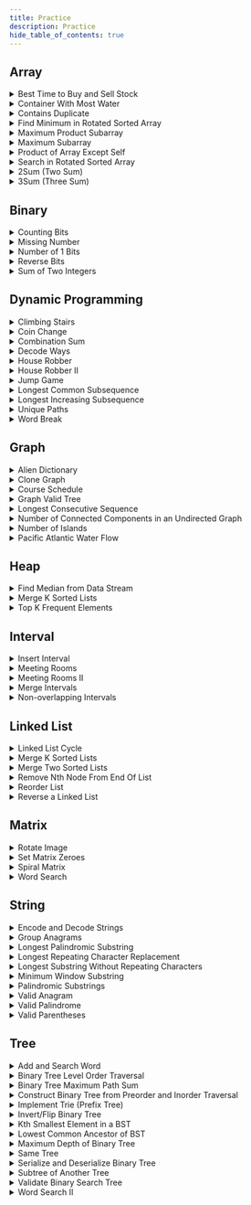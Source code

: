 ```yaml
---
title: Practice
description: Practice
hide_table_of_contents: true
---
```



<TOCInline toc={toc} />

## Array

<details>
  <summary>Best Time to Buy and Sell Stock</summary>

  You are given an array `prices` where `prices[i]` is the price of a given stock on the `ith` day.
  You want to maximize your profit by choosing a **single day** to buy one stock and choosing a **different day in the future** to sell that stock.
  Return the maximum profit you can achieve from this transaction. If you cannot achieve any profit, return 0.

  **Example 1**

  **Input**: `prices = [7,1,5,3,6,4]` <br />
  **Output**: `5` <br />
  **Explanation**: Buy on day 2 (`price = 1`) and sell on day 5 (`price = 6`), `profit = 6-1 = 5` <br />
  Note that buying on day 2 and selling on day 1 is not allowed because you must buy before you sell

  **Example 2**

  **Input**: `prices = [7,6,4,3,1]` <br />
  **Output**: `0` <br />
  **Explanation**: In this case, no transactions are done and the max `profit = 0`


  **Constraints**

  - `1 <= prices.length <= 105`
  - `0 <= prices[i] <= 104`

  <hr/>

  **Practice**

  <table>
    <thead>
      <tr>
        <th>Approach</th>
        <th>Algorithm</th>
        <th>Complexity Analysis</th>
        <th>Implementation</th>
      </tr>
    </thead>
    <tbody>
      <tr>
        <td><b></b></td>
        <td></td>
        <td>
          <ul>
            <li><b>Time</b>: ``:</li>
            <li><b>Space</b>: ``:</li>
          </ul>
        </td>
        <td>
          ```python
          ```
        </td>
      </tr>
    </tbody>
  </table>
</details>

<details>
  <summary>Container With Most Water</summary>

  You are given an integer array `height` of length `n`. There are `n` vertical lines drawn such that the two endpoints of the `ith` line are `(i, 0)` and `(i, height[i])`.
  Find two lines that together with the x-axis form a container, such that the container contains the most water.
  Return the maximum amount of water a container can store.
  Notice that you may not slant the container.

  **Example 1**

  ```mermaid
  xychart-beta
      x-axis "Items"
      y-axis "Height" 1 --> 8
      bar [1,8,6,2,5,4,8,3,7]
  ```

  **Input**: `height = [1,8,6,2,5,4,8,3,7]` <br />
  **Output**: `49` <br />
  **Explanation**: The above vertical lines are represented by array `[1,8,6,2,5,4,8,3,7]`. In this case, the max area of water (blue section) the container can contain is `49`

  **Example 2**

  **Input**: `height = [1,1]` <br />
  **Output**: `1` <br />


  **Constraints**

  - `n == height.length`
  - `2 <= n <= 105`
  - `0 <= height[i] <= 104`

  <hr/>

  **Practice**

  <table>
    <thead>
      <tr>
        <th>Approach</th>
        <th>Algorithm</th>
        <th>Complexity Analysis</th>
        <th>Implementation</th>
      </tr>
    </thead>
    <tbody>
      <tr>
        <td><b></b></td>
        <td></td>
        <td>
          <ul>
            <li><b>Time</b>: ``:</li>
            <li><b>Space</b>: ``:</li>
          </ul>
        </td>
        <td>
          ```python
          ```
        </td>
      </tr>
    </tbody>
  </table>
</details>

<details>
  <summary>Contains Duplicate</summary>

  Given an integer array `nums`, return `true` if any value appears **at least** twice in the array, and return `false` if every element is distinct.

  **Example 1**

  **Input**: `nums = [1,2,3,1]` <br />
  **Output**: `true`

  **Example 2**

  **Input**: `nums = [1,2,3,4]` <br />
  **Output**: `false`

  **Example 3**

  **Input**: `nums = [1,1,1,3,3,4,3,2,4,2]`  <br />
  **Output**: `true`


  **Constraints**

  - `1 <= nums.length <= 105`
  - `-109 <= nums[i] <= 109`

  <hr/>

  **Practice**

  <table>
    <thead>
      <tr>
        <th>Approach</th>
        <th>Algorithm</th>
        <th>Complexity Analysis</th>
        <th>Implementation</th>
      </tr>
    </thead>
    <tbody>
      <tr>
        <td><b></b></td>
        <td></td>
        <td>
          <ul>
            <li><b>Time</b>: ``:</li>
            <li><b>Space</b>: ``:</li>
          </ul>
        </td>
        <td>
          ```python
          ```
        </td>
      </tr>
    </tbody>
  </table>
</details>

<details>
  <summary>Find Minimum in Rotated Sorted Array</summary>

  Suppose an array of length `n` sorted in ascending order is **rotated** between `1` and `n` times. For example, the array `nums = [0,1,2,4,5,6,7]` might become:

  - `[4,5,6,7,0,1,2]` if it was rotated `4` times
  - `[0,1,2,4,5,6,7]` if it was rotated `7` times
  - Notice that **rotating** an array `[a[0], a[1], a[2], ..., a[n-1]]` 1 time results in the array `[a[n-1], a[0], a[1], a[2], ..., a[n-2]]`

  Given the sorted rotated array `nums` of **unique** elements, return the minimum element of this array

  **Example 1**

  **Input**: `nums = [3,4,5,1,2]` <br />
  **Output**: `1` <br />
  **Explanation**: The original array was `[1,2,3,4,5]` rotated `3` times

  **Example 2**

  **Input**: nums = `[4,5,6,7,0,1,2]` <br />
  **Output**: `0` <br />
  **Explanation**: The original array was `[0,1,2,4,5,6,7]` and it was rotated `4` times

  **Example 3**

  **Input**: nums = `[11,13,15,17]` <br />
  **Output**: `11` <br />
  **Explanation**: The original array was `[11,13,15,17]` and it was rotated `4` times

  **Constraints**

  - `n == nums.length`
  - `1 <= n <= 5000`
  - `-5000 <= nums[i] <= 5000`
  - All the integers of `nums` are **unique**
  - `nums` is sorted and rotated between `1` and `n` times

  <hr/>

  **Practice**

  <table>
    <thead>
      <tr>
        <th>Approach</th>
        <th>Algorithm</th>
        <th>Complexity Analysis</th>
        <th>Implementation</th>
      </tr>
    </thead>
    <tbody>
      <tr>
        <td><b></b></td>
        <td></td>
        <td>
          <ul>
            <li><b>Time</b>: ``:</li>
            <li><b>Space</b>: ``:</li>
          </ul>
        </td>
        <td>
          ```python
          ```
        </td>
      </tr>
    </tbody>
  </table>
</details>

<details>
  <summary>Maximum Product Subarray</summary>

  Given an integer array `nums`, find a subarray that has the largest product, and return the product

  **Example 1**

  **Input**: `nums = [2,3,-2,4]` <br />
  **Output**: `6` <br />
  **Explanation**: `[2,3]` has the largest product `6`

  **Example 2**

  **Input**: `nums = [-2,0,-1]` <br />
  **Output**: `0` <br />
  **Explanation**: The result cannot be `2`, because `[-2,-1]` is not a subarray

  **Constraints**

  - `1 <= nums.length <= 2 * 104`
  - `-10 <= nums[i] <= 10`

  <hr/>

  **Practice**

  <table>
    <thead>
      <tr>
        <th>Approach</th>
        <th>Algorithm</th>
        <th>Complexity Analysis</th>
        <th>Implementation</th>
      </tr>
    </thead>
    <tbody>
      <tr>
        <td><b></b></td>
        <td></td>
        <td>
          <ul>
            <li><b>Time</b>: ``:</li>
            <li><b>Space</b>: ``:</li>
          </ul>
        </td>
        <td>
          ```python
          ```
        </td>
      </tr>
    </tbody>
  </table>
</details>

<details>
  <summary>Maximum Subarray</summary>

  Given an integer array nums, find the subarray with the largest sum, and return its sum.

  **Example 1**

  **Input**: `nums = [-2,1,-3,4,-1,2,1,-5,4]` <br />
  **Output**: `6` <br />
  **Explanation**: The subarray `[4,-1,2,1]` has the largest sum `6`

  **Example 2**

  **Input**: `nums = [1]` <br />
  **Output**: `1` <br />
  **Explanation**: The subarray `[1]` has the largest sum `1`

  **Example 3**

  **Input**: `nums = [5,4,-1,7,8]` <br />
  **Output**: `23` <br />
  **Explanation**: The subarray `[5,4,-1,7,8]` has the largest sum `23`

  **Constraints**

  - `1 <= nums.length <= 105`
  - `-104 <= nums[i] <= 104`

  <hr/>

  **Practice**

  <table>
    <thead>
      <tr>
        <th>Approach</th>
        <th>Algorithm</th>
        <th>Complexity Analysis</th>
        <th>Implementation</th>
      </tr>
    </thead>
    <tbody>
      <tr>
        <td><b></b></td>
        <td></td>
        <td>
          <ul>
            <li><b>Time</b>: ``:</li>
            <li><b>Space</b>: ``:</li>
          </ul>
        </td>
        <td>
          ```python
          ```
        </td>
      </tr>
    </tbody>
  </table>
</details>

<details>
  <summary>Product of Array Except Self</summary>

  Given an integer array `nums`, return an array `answer` such that `answer[i]` is equal to the product of all the elements of `nums` except `nums[i]`.
  The product of any prefix or suffix of `nums` is guaranteed to fit in a **32-bit** integer

  **Example 1**

  **Input**: `nums = [1,2,3,4]` <br />
  **Output**: `[24,12,8,6]`

  **Example 2**

  **Input**: `nums = [-1,1,0,-3,3]` <br />
  **Output**: `[0,0,9,0,0]`


  **Constraints**

  - `2 <= nums.length <= 105`
  - `-30 <= nums[i] <= 30`

  <hr/>

  **Practice**

  <table>
    <thead>
      <tr>
        <th>Approach</th>
        <th>Algorithm</th>
        <th>Complexity Analysis</th>
        <th>Implementation</th>
      </tr>
    </thead>
    <tbody>
      <tr>
        <td><b></b></td>
        <td></td>
        <td>
          <ul>
            <li><b>Time</b>: ``:</li>
            <li><b>Space</b>: ``:</li>
          </ul>
        </td>
        <td>
          ```python
          ```
        </td>
      </tr>
    </tbody>
  </table>
</details>

<details>
  <summary>Search in Rotated Sorted Array</summary>

  There is an integer array `nums` sorted in ascending order (with **distinct** values).
  Prior to being passed to your function, `nums` is **possibly rotated** at an unknown pivot index `k` (`1 <= k < nums.length`) such that the resulting array is `[nums[k], nums[k+1], ..., nums[n-1], nums[0], nums[1], ..., nums[k-1]]` (**0-indexed**). For example, `[0,1,2,4,5,6,7]` might be rotated at pivot index `3` and become `[4,5,6,7,0,1,2]`.
  Given the array `nums` after the possible rotation and an integer `target`, return the index of `target` if it is in `nums`, or `-1` if it is not in `nums`.

  **Example 1**

  **Input**: `nums = [4,5,6,7,0,1,2], target = 0` <br />
  **Output**: `4`

  **Example 2**

  **Input**: `nums = [4,5,6,7,0,1,2], target = 3` <br />
  **Output**: `-1`

  **Example 3**

  **Input**: `nums = [1], target = 0` <br />
  **Output**: `-1`

  **Constraints**

  - `1 <= nums.length <= 5000`
  - `-104 <= nums[i] <= 104`
  - All values of `nums` are **unique**
  - `nums` is an ascending array that is possibly rotated
  - `-104 <= target <= 104`

  <hr/>

  **Practice**

  <table>
    <thead>
      <tr>
        <th>Approach</th>
        <th>Algorithm</th>
        <th>Complexity Analysis</th>
        <th>Implementation</th>
      </tr>
    </thead>
    <tbody>
      <tr>
        <td><b></b></td>
        <td></td>
        <td>
          <ul>
            <li><b>Time</b>: ``:</li>
            <li><b>Space</b>: ``:</li>
          </ul>
        </td>
        <td>
          ```python
          ```
        </td>
      </tr>
    </tbody>
  </table>
</details>

<details>
    <summary>2Sum (Two Sum)</summary>

    Given an array of integers nums and an integer target, return indices of the two numbers such that they add up to target. You may assume that each input would have exactly one solution, and you may not use the same element twice. You can return the answer in any order.

    **Example 1**

    Input: nums = `[2,7,11,15], target = 9` <br />
    Output: `[0,1]` <br />
    Explanation: Because `nums[0] + nums[1] == 9`, we return `[0, 1]`

    **Example 2**

    **Input**: `nums = [3,2,4], target = 6` <br />
    **Output**: `[1,2]`

    **Example 3**

    **Input**: `nums = [3,3], target = 6` <br />
    **Output**: `[0,1]`

    **Constraints**

    - `2 <= nums.length <= 104`
    - `-109 <= nums[i] <= 109`
    - `-109 <= target <= 109`

    Only one valid answer exists

  <hr/>

    **Practice**

    <table>
      <thead>
        <tr>
          <th>Approach</th>
          <th>Algorithm</th>
          <th>Complexity Analysis</th>
          <th>Implementation</th>
        </tr>
      </thead>
      <tbody>
        <tr>
          <td><b>Brute Force</b></td>
          <td>Loop through each element `x` and find if there is another value that equals to `target − x`</td>
          <td>
            <ul>
              <li><b>Time</b>: `O(n^2)`: For each element, we try to find it's complement by looping through the rest of the array which takes `O(n)` time</li>
              <li><b>Space</b>: `O(1)`: The space required does not depend on the size of the input array, so only constant space is used</li>
            </ul>
          </td>
          <td>
            ```python
            twoSum(nums, target):
              for i from 0 to nums.length:
                for j from i + 1 to nums.length:
                  if nums[j] == target - nums[i]:
                    return [i, j]
            ```
          </td>
        </tr>
        <tr>
          <td><b>Two-pass Hash Table</b></td>
          <td>Using hash table reduces lookup from `O(n)` to nearly constant `O(1)` time. A hash table efficiently maps array elements to their indices. We iterate through the array, storing elements and their indices. Then, we check if each element's complement exists in the hash table. If so, we've found a pair</td>
          <td>
            <ul>
              <li><b>Time</b>: `O(n)`: We traverse the list containing `n` elements exactly twice. Since the hash table reduces the lookup time to `O(1)`, the overall time complexity is `O(n)`</li>
              <li><b>Space</b>: `O(n)`: The extra space required depends on the number of items stored in the hash table, which stores exactly `n` elements</li>
            </ul>
          </td>
          <td>
            ```python
            twoSum(nums, target):
              hashmap = {}
              for i from 0 to nums.length:
                hashmap[nums[i]] = i
              for i from 0 to nums.length:
                complement = target - nums[i]
                if complement in hashmap and hashmap[complement] != i:
                  return [i, hashmap[complement]]
            ```
          </td>
        </tr>
        <tr>
          <td><b>One-pass Hash Table</b></td>
          <td>Check for complements while building the hash table. If a complement is found, we've located the pair and can stop immediately</td>
          <td>
            <ul>
              <li><b>Time</b>: `O(n)`: We traverse the list containing `n` elements only once. Each lookup in the table costs only `O(1)` time</li>
              <li><b>Space</b>: `O(n)`: The extra space required depends on the number of items stored in the hash table, which stores at most `n` elements</li>
            </ul>
          </td>
          <td>
            ```python
            twoSum(nums, target):
              hashmap = {}
              for i from 0 to nums.length:
                complement = target - nums[i]
                if complement in hashmap:
                  return [i, hashmap[complement]]
                hashmap[nums[i]] = i
            ```
          </td>
        </tr>
      </tbody>
    </table>
</details>

<details>
  <summary>3Sum (Three Sum)</summary>

  Given an integer array nums, return all the triplets `[nums[i], nums[j], nums[k]]` such that `i != j`, `i != k`, and `j != k`, and `nums[i] + nums[j] + nums[k] == 0`.
  Notice that the solution set must not contain duplicate triplets.

  **Example 1**

  **Input**: `nums = [-1,0,1,2,-1,-4]` <br />
  **Output**: `[[-1,-1,2],[-1,0,1]]` <br />
  **Explanation**: <br />
  `nums[0] + nums[1] + nums[2] = (-1) + 0 + 1 = 0` <br />
  `nums[1] + nums[2] + nums[4] = 0 + 1 + (-1) = 0` <br />
  `nums[0] + nums[3] + nums[4] = (-1) + 2 + (-1) = 0` <br />
  The distinct triplets are `[-1,0,1] and [-1,-1,2]` <br />
  Notice that the order of the output and the order of the triplets does not matter

  **Example 2**

  **Input**: `nums = [0,1,1]` <br />
  **Output**: `[]` <br />
  **Explanation**: The only possible triplet does not sum up to 0

  **Example 3**

  **Input**: `nums = [0,0,0]` <br />
  **Output**: `[[0,0,0]]` <br />
  **Explanation**: The only possible triplet sums up to 0

  **Constraints**

  - `3 <= nums.length <= 3000`
  - `-105 <= nums[i] <= 105`

  <hr/>

  **Practice**

  <table>
    <thead>
      <tr>
        <th>Approach</th>
        <th>Algorithm</th>
        <th>Complexity Analysis</th>
        <th>Implementation</th>
      </tr>
    </thead>
    <tbody>
      <tr>
        <td><b></b></td>
        <td></td>
        <td>
          <ul>
            <li><b>Time</b>: ``:</li>
            <li><b>Space</b>: ``:</li>
          </ul>
        </td>
        <td>
          ```python
          ```
        </td>
      </tr>
    </tbody>
  </table>
</details>

## Binary

<details>
  <summary>Counting Bits</summary>

  Given an integer `n`, return an array ans of length `n + 1` such that for each `i` (`0 <= i <= n`), `ans[i]` is the **number of `1`'s** in the binary representation of `i`

  **Example 1**

  **Input**: `n = 2` <br />
  **Output**: `[0,1,1]` <br />
  **Explanation**:

  - `0 --> 0`
  - `1 --> 1`
  - `2 --> 10`

  **Example 2**

  **Input**: `n = 5` <br />
  **Output**: `[0,1,1,2,1,2]` <br />
  **Explanation**:

  - `0 --> 0`
  - `1 --> 1`
  - `2 --> 10`
  - `3 --> 11`
  - `4 --> 100`
  - `5 --> 101`


  **Constraints**

  - `0 <= n <= 105`

  <hr/>

  **Practice**

  <table>
    <thead>
      <tr>
        <th>Approach</th>
        <th>Algorithm</th>
        <th>Complexity Analysis</th>
        <th>Implementation</th>
      </tr>
    </thead>
    <tbody>
      <tr>
        <td><b></b></td>
        <td></td>
        <td>
          <ul>
            <li><b>Time</b>: ``:</li>
            <li><b>Space</b>: ``:</li>
          </ul>
        </td>
        <td>
          ```python
          ```
        </td>
      </tr>
    </tbody>
  </table>
</details>

<details>
  <summary>Missing Number</summary>

  Given an array `nums` containing `n` **distinct** numbers in the range `[0, n]`, return the only number in the range that is missing from the array

  **Example 1**

  **Input**: `nums = [3,0,1]`
  **Output**: `2`
  **Explanation**: `n = 3` since there are `3` numbers, so all numbers are in the range `[0,3]`. `2` is the missing number in the range since it does not appear in `nums`

  **Example 2**

  **Input**: `nums = [0,1]`
  **Output**: `2`
  **Explanation**: `n = 2` since there are `2` numbers, so all numbers are in the range `[0,2]`. `2` is the missing number in the range since it does not appear in `nums`

  **Example 3**

  **Input**: `nums = [9,6,4,2,3,5,7,0,1]`
  **Output**: `8`
  **Explanation**: `n = 9` since there are `9` numbers, so all numbers are in the range `[0,9]`. `8` is the missing number in the range since it does not appear in `nums`


  **Constraints**

  - `n == nums.length`
  - `1 <= n <= 104`
  - `0 <= nums[i] <= n`
  - All the numbers of `nums` are **unique**

  <hr/>

  **Practice**

  <table>
    <thead>
      <tr>
        <th>Approach</th>
        <th>Algorithm</th>
        <th>Complexity Analysis</th>
        <th>Implementation</th>
      </tr>
    </thead>
    <tbody>
      <tr>
        <td><b></b></td>
        <td></td>
        <td>
          <ul>
            <li><b>Time</b>: ``:</li>
            <li><b>Space</b>: ``:</li>
          </ul>
        </td>
        <td>
          ```python
          ```
        </td>
      </tr>
    </tbody>
  </table>
</details>

<details>
  <summary>Number of 1 Bits</summary>

  Write a function that takes the binary representation of a positive integer and returns the number of set bits it has (also known as the Hamming weight)

  **Example 1**

  **Input**: `n = 11` <br />
  **Output**: `3` <br />
  **Explanation**: The input binary string `1011` has a total of three set bits

  **Example 2**

  **Input**: `n = 128` <br />
  **Output**: `1` <br />
  **Explanation**: The input binary string `10000000` has a total of one set bit

  **Example 3**

  **Input**: `n = 2147483645` <br />
  **Output**: `30` <br />
  **Explanation**: The input binary string `1111111111111111111111111111101` has a total of thirty set bits

  **Constraints**

  - `1 <= n <= 231 - 1`

  <hr/>

  **Practice**

  <table>
    <thead>
      <tr>
        <th>Approach</th>
        <th>Algorithm</th>
        <th>Complexity Analysis</th>
        <th>Implementation</th>
      </tr>
    </thead>
    <tbody>
      <tr>
        <td><b></b></td>
        <td></td>
        <td>
          <ul>
            <li><b>Time</b>: ``:</li>
            <li><b>Space</b>: ``:</li>
          </ul>
        </td>
        <td>
          ```python
          ```
        </td>
      </tr>
    </tbody>
  </table>
</details>

<details>
  <summary>Reverse Bits</summary>

  Reverse bits of a given 32 bits unsigned integer

  **Note**

  - Note that in some languages, such as Java, there is no unsigned integer type. In this case, both input and output will be given as a signed integer type. They should not affect your implementation, as the integer's internal binary representation is the same, whether it is signed or unsigned
  - In Java, the compiler represents the signed integers using **2's complement notation**. Therefore, in Example 2 above, the input represents the signed integer `-3` and the output represents the signed integer `-1073741825`

  **Example 1**

  **Input**: `n = 00000010100101000001111010011100` <br />
  **Output**: `964176192 (00111001011110000010100101000000)` <br />
  **Explanation**: The input binary string `00000010100101000001111010011100` represents the unsigned integer `43261596`, so return 964176192 which its binary representation is `00111001011110000010100101000000`

  **Example 2**

  **Input**: `n = 11111111111111111111111111111101` <br />
  **Output**: `3221225471 (10111111111111111111111111111111)` <br />
  **Explanation**: The input binary string `11111111111111111111111111111101` represents the unsigned integer `4294967293`, so return `3221225471` which its binary representation is `10111111111111111111111111111111`

  **Constraints**

  - The input must be a binary string of length 32

  <hr/>

  **Practice**

  <table>
    <thead>
      <tr>
        <th>Approach</th>
        <th>Algorithm</th>
        <th>Complexity Analysis</th>
        <th>Implementation</th>
      </tr>
    </thead>
    <tbody>
      <tr>
        <td><b></b></td>
        <td></td>
        <td>
          <ul>
            <li><b>Time</b>: ``:</li>
            <li><b>Space</b>: ``:</li>
          </ul>
        </td>
        <td>
          ```python
          ```
        </td>
      </tr>
    </tbody>
  </table>
</details>

<details>
  <summary>Sum of Two Integers</summary>

  Given two integers `a` and `b`, return the sum of the two integers without using the operators `+` and `-`

  **Example 1**

  **Input**: `a = 1, b = 2` <br />
  **Output**: `3`

  **Example 2**

  **Input**: `a = 2, b = 3` <br />
  **Output**: `5`

  **Constraints**

  - `-1000 <= a, b <= 1000`

  <hr/>

  **Practice**

  <table>
    <thead>
      <tr>
        <th>Approach</th>
        <th>Algorithm</th>
        <th>Complexity Analysis</th>
        <th>Implementation</th>
      </tr>
    </thead>
    <tbody>
      <tr>
        <td><b></b></td>
        <td></td>
        <td>
          <ul>
            <li><b>Time</b>: ``:</li>
            <li><b>Space</b>: ``:</li>
          </ul>
        </td>
        <td>
          ```python
          ```
        </td>
      </tr>
    </tbody>
  </table>
</details>

## Dynamic Programming

<details>
  <summary>Climbing Stairs</summary>

  You are climbing a staircase. It takes `n` steps to reach the top.
  Each time you can either climb `1` or `2` steps. In how many distinct ways can you climb to the top?

  **Example 1**

  **Input**: `n = 2` <br />
  **Output**: `2` <br />
  **Explanation**: There are two ways to climb to the top.

  - 1 step + 1 step
  - 2 steps

  **Example 2**

  **Input**: `n = 3` <br />
  **Output**: `3` <br />
  **Explanation**: There are three ways to climb to the top.

  - 1 step + 1 step + 1 step
  - 1 step + 2 steps
  - 2 steps + 1 step

  **Constraints**

  - `1 <= n <= 45`

  <hr/>

  **Practice**

  <table>
    <thead>
      <tr>
        <th>Approach</th>
        <th>Algorithm</th>
        <th>Complexity Analysis</th>
        <th>Implementation</th>
      </tr>
    </thead>
    <tbody>
      <tr>
        <td><b></b></td>
        <td></td>
        <td>
          <ul>
            <li><b>Time</b>: ``:</li>
            <li><b>Space</b>: ``:</li>
          </ul>
        </td>
        <td>
          ```python
          ```
        </td>
      </tr>
    </tbody>
  </table>
</details>

<details>
  <summary>Coin Change</summary>

  You are given an integer array `coins` representing coins of different denominations and an integer `amount` representing a total amount of money.
  Return the fewest number of coins that you need to make up that amount. If that amount of money cannot be made up by any combination of the coins, return `-1`.
  You may assume that you have an infinite number of each kind of coin.

  **Example 1**

  **Input**: `coins = [1,2,5]`, `amount = 11` <br />
  **Output**: `3` <br />
  **Explanation**: `11 = 5 + 5 + 1`

  **Example 2**

  **Input**: `coins = [2]`, `amount = 3` <br />
  **Output**: `-1`

  **Example 3**

  **Input**: `coins = [1]`, `amount = 0` <br />
  **Output**: `0`

  **Constraints**

  - `1 <= coins.length <= 12`
  - `1 <= coins[i] <= 231 - 1`
  - `0 <= amount <= 104`

  <hr/>

  **Practice**

  <table>
    <thead>
      <tr>
        <th>Approach</th>
        <th>Algorithm</th>
        <th>Complexity Analysis</th>
        <th>Implementation</th>
      </tr>
    </thead>
    <tbody>
      <tr>
        <td><b></b></td>
        <td></td>
        <td>
          <ul>
            <li><b>Time</b>: ``:</li>
            <li><b>Space</b>: ``:</li>
          </ul>
        </td>
        <td>
          ```python
          ```
        </td>
      </tr>
    </tbody>
  </table>
</details>

<details>
  <summary>Combination Sum</summary>

  Given an array of **distinct** integers `candidates` and a target integer `target`, return a list of all **unique combinations** of `candidates` where the chosen numbers sum to `target`. You may return the combinations in **any order**.
  The **same** number may be chosen from `candidates` an **unlimited number of times**. Two combinations are unique if the frequency of at least one of the chosen numbers is different

  **Example 1**

  **Input**: `candidates = [2,3,6,7]`, `target = 7` <br />
  **Output**: `[[2,2,3],[7]]` <br />
  **Explanation**:

  - `2` and `3` are candidates, and `2 + 2 + 3 = 7`. Note that `2` can be used multiple times
  - `7` is a candidate, and `7 = 7`
  - These are the only **two** combinations

  **Example 2**

  **Input**: `candidates = [2,3,5`], `target = 8` <br />
  **Output**: `[[2,2,2,2],[2,3,3],[3,5]]`

  **Example 3**

  **Input**: `candidates = [2]`, `target = 1` <br />
  **Output**: `[]`

  **Constraints**

  - `1 <= candidates.length <= 30`
  - `2 <= candidates[i] <= 40`
  - All elements of candidates are distinct
  - `1 <= target <= 40`

  <hr/>

  **Practice**

  <table>
    <thead>
      <tr>
        <th>Approach</th>
        <th>Algorithm</th>
        <th>Complexity Analysis</th>
        <th>Implementation</th>
      </tr>
    </thead>
    <tbody>
      <tr>
        <td><b></b></td>
        <td></td>
        <td>
          <ul>
            <li><b>Time</b>: ``:</li>
            <li><b>Space</b>: ``:</li>
          </ul>
        </td>
        <td>
          ```python
          ```
        </td>
      </tr>
    </tbody>
  </table>
</details>

<details>
  <summary>Decode Ways</summary>

  You have intercepted a secret message encoded as a string of numbers. The message is **decoded** via the following mapping:

  - "1" -> 'A'
  - "2" -> 'B'
  - ...
  - "25" -> 'Y'
  - "26" -> 'Z'

  However, while decoding the message, you realize that there are many different ways you can decode the message because some codes are contained in other codes (`2` and `5` vs `25`).
  For example, `11106` can be decoded into:

  - `AAJF` with the grouping `(1, 1, 10, 6)`
  - `KJF` with the grouping `(11, 10, 6)`
  - The grouping `(1, 11, 06)` is invalid because `06` is not a valid code (only `6` is valid)

  Note: there may be strings that are impossible to decode.

  Given a string s containing only digits, return the number of ways to decode it. If the entire string cannot be decoded in any valid way, return `0`.

  **Example 1**

  **Input**: `s = 12` <br />
  **Output**: `2` <br />
  **Explanation**: `12` could be decoded as `AB` `(1 2)` or `L` `(12)`

  **Example 2**

  **Input**: `s = 226` <br />
  **Output**: `3` <br />
  **Explanation**: `226` could be decoded as `BZ` `(2 26)`, `VF` `(22 6)`, or `BBF` `(2 2 6)`

  **Example 3**

  **Input**: `s = 06` <br />
  **Output**: `0` <br />
  **Explanation**: `06` cannot be mapped to `F` because of the leading zero (`6` is different from `06`). In this case, the string is not a valid encoding, so return `0`

  **Constraints**

  - `1 <= s.length <= 100`
  - `s` contains only digits and may contain leading zero(s)

  <hr/>

  **Practice**

  <table>
    <thead>
      <tr>
        <th>Approach</th>
        <th>Algorithm</th>
        <th>Complexity Analysis</th>
        <th>Implementation</th>
      </tr>
    </thead>
    <tbody>
      <tr>
        <td><b></b></td>
        <td></td>
        <td>
          <ul>
            <li><b>Time</b>: ``:</li>
            <li><b>Space</b>: ``:</li>
          </ul>
        </td>
        <td>
          ```python
          ```
        </td>
      </tr>
    </tbody>
  </table>
</details>

<details>
  <summary>House Robber</summary>

  You are a professional robber planning to rob houses along a street. Each house has a certain amount of money stashed, the only constraint stopping you from robbing each of them is that adjacent houses have security systems connected and **it will automatically contact the police if two adjacent houses were broken into on the same night**.
  Given an integer array `nums` representing the amount of money of each house, return the maximum amount of money you can rob tonight **without alerting the police**.

  **Example 1**

  **Input**: `nums = [1,2,3,1]` <br />
  **Output**: `4` <br />
  **Explanation**: Rob house 1 (money = 1) and then rob house 3 (money = 3). Total amount you can `rob = 1 + 3 = 4`

  **Example 2**

  **Input**: nums = [2,7,9,3,1] <br />
  **Output**: 12 <br />
  **Explanation**: Rob house 1 (money = 2), rob house 3 (money = 9) and rob house 5 (money = 1). Total amount you can `rob = 2 + 9 + 1 = 12`

  **Constraints**

  - `1 <= nums.length <= 100`
  - `0 <= nums[i] <= 400`

  <hr/>

  **Practice**

  <table>
    <thead>
      <tr>
        <th>Approach</th>
        <th>Algorithm</th>
        <th>Complexity Analysis</th>
        <th>Implementation</th>
      </tr>
    </thead>
    <tbody>
      <tr>
        <td><b></b></td>
        <td></td>
        <td>
          <ul>
            <li><b>Time</b>: ``:</li>
            <li><b>Space</b>: ``:</li>
          </ul>
        </td>
        <td>
          ```python
          ```
        </td>
      </tr>
    </tbody>
  </table>
</details>

<details>
  <summary>House Robber II</summary>

  You are a professional robber planning to rob houses along a street. Each house has a certain amount of money stashed. All houses at this place are **arranged in a circle**. That means the first house is the neighbor of the last one. Meanwhile, adjacent houses have a security system connected, and **it will automatically contact the police if two adjacent houses were broken into on the same night**.
  Given an integer array `nums` representing the amount of money of each house, return the maximum amount of money you can rob tonight **without alerting the police**

  **Example 1**

  **Input**: `nums = [2,3,2]` <br />
  **Output**: `3` <br />
  **Explanation**: You cannot rob house 1 (money = 2) and then rob house 3 (money = 2), because they are adjacent houses

  **Example 2**

  **Input**: `nums = [1,2,3,1]` <br />
  **Output**: `4` <br />
  **Explanation**: Rob house 1 (money = 1) and then rob house 3 (money = 3). Total amount you can `rob = 1 + 3 = 4`

  **Example 3**

  **Input**: `nums = [1,2,3]` <br />
  **Output**: `3`

  **Constraints**

  - `1 <= nums.length <= 100`
  - `0 <= nums[i] <= 1000`

  <hr/>

  **Practice**

  <table>
    <thead>
      <tr>
        <th>Approach</th>
        <th>Algorithm</th>
        <th>Complexity Analysis</th>
        <th>Implementation</th>
      </tr>
    </thead>
    <tbody>
      <tr>
        <td><b></b></td>
        <td></td>
        <td>
          <ul>
            <li><b>Time</b>: ``:</li>
            <li><b>Space</b>: ``:</li>
          </ul>
        </td>
        <td>
          ```python
          ```
        </td>
      </tr>
    </tbody>
  </table>
</details>

<details>
  <summary>Jump Game</summary>

  You are given an integer array `nums`. You are initially positioned at the array's **first index**, and each element in the array represents your maximum jump length at that position.
  Return `true` if you can reach the last index, or `false` otherwise

  **Example 1**

  **Input**: `nums = [2,3,1,1,4]` <br />
  **Output**: `true` <br />
  **Explanation**: Jump 1 step from index 0 to 1, then 3 steps to the last index

  **Example 2**

  **Input**: `nums = [3,2,1,0,4]` <br />
  **Output**: `false` <br />
  **Explanation**: You will always arrive at index 3 no matter what. Its maximum jump length is 0, which makes it impossible to reach the last index

  **Constraints**

  - `1 <= nums.length <= 104`
  - `0 <= nums[i] <= 105`

  <hr/>

  **Practice**

  <table>
    <thead>
      <tr>
        <th>Approach</th>
        <th>Algorithm</th>
        <th>Complexity Analysis</th>
        <th>Implementation</th>
      </tr>
    </thead>
    <tbody>
      <tr>
        <td><b></b></td>
        <td></td>
        <td>
          <ul>
            <li><b>Time</b>: ``:</li>
            <li><b>Space</b>: ``:</li>
          </ul>
        </td>
        <td>
          ```python
          ```
        </td>
      </tr>
    </tbody>
  </table>
</details>

<details>
  <summary>Longest Common Subsequence</summary>

  Given two strings `text1` and `text2`, return the length of their longest **common subsequence**. If there is no **common subsequence**, return `0`.
  A **subsequence** of a string is a new string generated from the original string with some characters (can be none) deleted without changing the relative order of the remaining characters.
  For example, `ace` is a subsequence of `abcde`.
  A **common subsequence** of two strings is a subsequence that is common to both strings.

  **Example 1**

  **Input**: `text1 = "abcde"`, `text2 = "ace"`
  **Output**: `3`
  **Explanation**: The longest common subsequence is `ace` and its length is `3`

  **Example 2**

  **Input**: `text1 = "abc"`, `text2 = "abc"`
  **Output**: `3`
  **Explanation**: The longest common subsequence is `abc` and its length is `3`

  **Example 3**

  **Input**: `text1 = "abc"`, `text2 = "def"`
  **Output**: `0`
  **Explanation**: There is no such common subsequence, so the result is `0`

  **Constraints**

  - `1 <= text1.length`, `text2.length <= 1000`
  - `text1` and `text2` consist of only lowercase English characters

  <hr/>

  **Practice**

  <table>
    <thead>
      <tr>
        <th>Approach</th>
        <th>Algorithm</th>
        <th>Complexity Analysis</th>
        <th>Implementation</th>
      </tr>
    </thead>
    <tbody>
      <tr>
        <td><b></b></td>
        <td></td>
        <td>
          <ul>
            <li><b>Time</b>: ``:</li>
            <li><b>Space</b>: ``:</li>
          </ul>
        </td>
        <td>
          ```python
          ```
        </td>
      </tr>
    </tbody>
  </table>
</details>

<details>
  <summary>Longest Increasing Subsequence</summary>

  Given an integer array `nums`, return the length of the longest **strictly increasing subsequence**

  **Example 1**

  **Input**: `nums = [10,9,2,5,3,7,101,18]` <br />
  **Output**: `4` <br />
  **Explanation**: The longest increasing subsequence is `[2,3,7,101]`, therefore the length is `4`

  **Example 2**

  **Input**: `nums = [0,1,0,3,2,3]` <br />
  **Output**: `4`

  **Example 3**

  **Input**: `nums = [7,7,7,7,7,7,7]` <br />
  **Output**: `1`

  **Constraints**

  - `1 <= nums.length <= 2500`
  - `-104 <= nums[i] <= 104`

  <hr/>

  **Practice**

  <table>
    <thead>
      <tr>
        <th>Approach</th>
        <th>Algorithm</th>
        <th>Complexity Analysis</th>
        <th>Implementation</th>
      </tr>
    </thead>
    <tbody>
      <tr>
        <td><b></b></td>
        <td></td>
        <td>
          <ul>
            <li><b>Time</b>: ``:</li>
            <li><b>Space</b>: ``:</li>
          </ul>
        </td>
        <td>
          ```python
          ```
        </td>
      </tr>
    </tbody>
  </table>
</details>

<details>
  <summary>Unique Paths</summary>

  There is a robot on an `m x n` grid. The robot is initially located at the **top-left corner** (i.e., `grid[0][0]`). The robot tries to move to the **bottom-right corner** (i.e., `grid[m - 1][n - 1]`). The robot can only move either down or right at any point in time.
  Given the two integers `m` and `n`, return the number of possible unique paths that the robot can take to reach the bottom-right corner

  **Example 1**

  **Input**: `m = 3`, `n = 7` <br />
  **Output**: `28`

  **Example 2**

  **Input**: `m = 3`, `n = 2` <br />
  **Output**: `3` <br />
  **Explanation**: From the top-left corner, there are a total of 3 ways to reach the bottom-right corner:

  - Right -> Down -> Down
  - Down -> Down -> Right
  - Down -> Right -> Down

  Constraints:

  - `1 <= m, n <= 100`

  <hr/>

  **Practice**

  <table>
    <thead>
      <tr>
        <th>Approach</th>
        <th>Algorithm</th>
        <th>Complexity Analysis</th>
        <th>Implementation</th>
      </tr>
    </thead>
    <tbody>
      <tr>
        <td><b></b></td>
        <td></td>
        <td>
          <ul>
            <li><b>Time</b>: ``:</li>
            <li><b>Space</b>: ``:</li>
          </ul>
        </td>
        <td>
          ```python
          ```
        </td>
      </tr>
    </tbody>
  </table>
</details>

<details>
  <summary>Word Break</summary>

  Given a string `s` and a dictionary of strings `wordDict`, return `true` if `s` can be segmented into a space-separated sequence of one or more dictionary words.
  Note that the same word in the dictionary may be reused multiple times in the segmentation.

  **Example 1**

  **Input**: `s = "applepenapple"`, `wordDict = ["apple","pen"]` <br />
  **Output**: `true` <br />
  **Explanation**: Return true because `applepenapple` can be segmented as `apple pen apple`.
  Note that you are allowed to reuse a dictionary word

  **Example 2**

  **Input**: `s = "catsandog"`, `wordDict = ["cats","dog","sand","and","cat"]` <br />
  **Output**: `false`

  **Constraints**

  - `1 <= s.length <= 300`
  - `1 <= wordDict.length <= 1000`
  - `1 <= wordDict[i].length <= 20`
  - `s` and `wordDict[i]` consist of only lowercase English letters
  - All the strings of `wordDict` are unique

  <hr/>

  **Practice**

  <table>
    <thead>
      <tr>
        <th>Approach</th>
        <th>Algorithm</th>
        <th>Complexity Analysis</th>
        <th>Implementation</th>
      </tr>
    </thead>
    <tbody>
      <tr>
        <td><b></b></td>
        <td></td>
        <td>
          <ul>
            <li><b>Time</b>: ``:</li>
            <li><b>Space</b>: ``:</li>
          </ul>
        </td>
        <td>
          ```python
          ```
        </td>
      </tr>
    </tbody>
  </table>
</details>

## Graph

<details>
  <summary>Alien Dictionary</summary>

  Given a sorted dictionary of an alien language having `N` words and `k` starting alphabets of standard dictionary. Find the order of characters in the alien language.
  Note: Many orders may be possible for a particular test case, thus you may return any valid order and output will be `1` if the order of string returned by the function is correct else `0` denoting incorrect string returned

  **Example 1**

  **Input**: `N = 5`, `K = 4`, `dict = {"baa","abcd","abca","cab","cad"}` <br />
  **Output**: `1` <br />
  **Explanation**: Here order of characters is 'b', 'd', 'a', 'c' Note that words are sorted and in the given language "baa" comes before "abcd", therefore 'b' is before 'a' in output. Similarly we can find other orders

  **Example 2**

  **Input**: `N = 3`, `K = 3`, `dict = {"caa","aaa","aab"}` <br />
  **Output**: `1` <br />
  **Explanation**: Here order of characters is 'c', 'a', 'b' Note that words are sorted and in the given language "caa" comes before "aaa", therefore 'c' is before 'a' in output. Similarly we can find other orders

  **Constraints**

  - `1 ≤ N, M ≤ 300`
  - `1 ≤ K ≤ 26`
  - `1 ≤ Length of words ≤ 50`

  <hr/>

  **Practice**

  <table>
    <thead>
      <tr>
        <th>Approach</th>
        <th>Algorithm</th>
        <th>Complexity Analysis</th>
        <th>Implementation</th>
      </tr>
    </thead>
    <tbody>
      <tr>
        <td><b></b></td>
        <td></td>
        <td>
          <ul>
            <li><b>Time</b>: ``:</li>
            <li><b>Space</b>: ``:</li>
          </ul>
        </td>
        <td>
          ```python
          ```
        </td>
      </tr>
    </tbody>
  </table>
</details>

<details>
  <summary>Clone Graph</summary>

  Given a reference of a node in a connected undirected graph.
  Return a deep copy (clone) of the graph.
  Each node in the graph contains a `value` (`int`) and a list (`List[Node]`) of its `neighbors`.
  For simplicity, each node's value is the same as the node's index (1-indexed). For example, the first node with `val == 1`, the second node with `val == 2`, and so on. The graph is represented in the test case using an adjacency list.
  An adjacency list is a collection of unordered lists used to represent a finite graph. Each list describes the set of neighbors of a node in the graph.
  The given node will always be the first node with `val = 1`. You must return the copy of the given node as a reference to the cloned graph.

  **Example 1**

  **Input**: `adjList = [[2,4],[1,3],[2,4],[1,3]]` <br />
  **Output**: `[[2,4],[1,3],[2,4],[1,3]]` <br />
  **Explanation**: There are 4 nodes in the graph.

  - 1st node (`val = 1`)'s neighbors are 2nd node (`val = 2`) and 4th node (`val = 4`)
  - 2nd node (`val = 2`)'s neighbors are 1st node (`val = 1`) and 3rd node (`val = 3`)
  - 3rd node (`val = 3`)'s neighbors are 2nd node (`val = 2`) and 4th node (`val = 4`)
  - 4th node (`val = 4`)'s neighbors are 1st node (`val = 1`) and 3rd node (`val = 3`)

  **Example 2**

  **Input**: `adjList = [[]]` <br />
  **Output**: `[[]]` <br />
  **Explanation**: Note that the input contains one empty list. The graph consists of only one node with `val = 1` and it does not have any neighbors

  **Example 3**

  **Input**: `adjList = []` <br />
  **Output**: `[]` <br />
  **Explanation**: This an empty graph, it does not have any nodes

  **Constraints**

  - The number of nodes in the graph is in the range `[0, 100]`
  - `1 <= Node.val <= 100`
  - `Node.val` is unique for each node
  - There are no repeated edges and no self-loops in the graph
  - The Graph is connected and all nodes can be visited starting from the given node

  <hr/>

  **Practice**

  <table>
    <thead>
      <tr>
        <th>Approach</th>
        <th>Algorithm</th>
        <th>Complexity Analysis</th>
        <th>Implementation</th>
      </tr>
    </thead>
    <tbody>
      <tr>
        <td><b></b></td>
        <td></td>
        <td>
          <ul>
            <li><b>Time</b>: ``:</li>
            <li><b>Space</b>: ``:</li>
          </ul>
        </td>
        <td>
          ```python
          ```
        </td>
      </tr>
    </tbody>
  </table>
</details>

<details>
  <summary>Course Schedule</summary>

  There are a total of `numCourses` courses you have to take, labeled from 0 to `numCourses - 1`. You are given an array `prerequisites` where <code>prerequisites[i] = [$$a_i$$, $$b_i$$]</code> indicates that you must take course <code>$$b_i$$</code> first if you want to take course <code>$$a_i$$</code>.
  For example, the pair `[0, 1]`, indicates that to take course `0` you have to first take course `1`.
  Return `true` if you can finish all courses. Otherwise, return `false`.

  **Example 1**

  **Input**: `numCourses = 2`, `prerequisites = [[1,0]]` <br />
  **Output**: `true` <br />
  **Explanation**: There are a total of 2 courses to take. To take course 1 you should have finished course 0. So it is possible

  **Example 2**

  **Input**: `numCourses = 2`, `prerequisites = [[1,0],[0,1]]` <br />
  **Output**: `false` <br />
  **Explanation**: There are a total of 2 courses to take. To take course 1 you should have finished course 0, and to take course 0 you should also have finished course 1. So it is impossible

  **Constraints**

  - `1 <= numCourses <= 2000`
  - `0 <= prerequisites.length <= 5000`
  - `prerequisites[i].length == 2`
  - `0 <= ai, bi < numCourses`
  - All the pairs `prerequisites[i]` are unique

  <hr/>

  **Practice**

  <table>
    <thead>
      <tr>
        <th>Approach</th>
        <th>Algorithm</th>
        <th>Complexity Analysis</th>
        <th>Implementation</th>
      </tr>
    </thead>
    <tbody>
      <tr>
        <td><b></b></td>
        <td></td>
        <td>
          <ul>
            <li><b>Time</b>: ``:</li>
            <li><b>Space</b>: ``:</li>
          </ul>
        </td>
        <td>
          ```python
          ```
        </td>
      </tr>
    </tbody>
  </table>
</details>

<details>
  <summary>Graph Valid Tree</summary>

  Given `n` nodes labeled from `0` to `n-1` and a list of undirected edges (each edge is a pair of nodes), write a function to check whether these edges make up a valid tree.
  Note: you can assume that no duplicate edges will appear in edges. Since all edges are undirected, `[0,1]` is the same as `[1,0]` and thus will not appear together in edges

  **Example 1**

  **Input**: `n = 5`, `edges = [[0,1], [0,2], [0,3], [1,4]]` <br />
  **Output**: `true` <br />

  **Example 2**

  **Input**: `n = 5`, `edges = [[0,1], [1,2], [2,3], [1,3], [1,4]]` <br />
  **Output**: `false`

  <hr/>

  **Practice**

  <table>
    <thead>
      <tr>
        <th>Approach</th>
        <th>Algorithm</th>
        <th>Complexity Analysis</th>
        <th>Implementation</th>
      </tr>
    </thead>
    <tbody>
      <tr>
        <td><b></b></td>
        <td></td>
        <td>
          <ul>
            <li><b>Time</b>: ``:</li>
            <li><b>Space</b>: ``:</li>
          </ul>
        </td>
        <td>
          ```python
          ```
        </td>
      </tr>
    </tbody>
  </table>
</details>

<details>
  <summary>Longest Consecutive Sequence</summary>

  Given an unsorted array of integers `nums`, return the length of the longest consecutive elements sequence.
  You must write an algorithm that runs in `O(n)` time.

  **Example 1**

  **Input**: `nums = [100,4,200,1,3,2]` <br />
  **Output**: `4` <br />
  **Explanation**: The longest consecutive elements sequence is `[1, 2, 3, 4]`. Therefore its length is `4`

  **Example 2**

  **Input**: `nums = [0,3,7,2,5,8,4,6,0,1]` <br />
  **Output**: `9`


  **Constraints**

  - `0 <= nums.length <= 105`
  - `-109 <= nums[i] <= 109`

  <hr/>

  **Practice**

  <table>
    <thead>
      <tr>
        <th>Approach</th>
        <th>Algorithm</th>
        <th>Complexity Analysis</th>
        <th>Implementation</th>
      </tr>
    </thead>
    <tbody>
      <tr>
        <td><b></b></td>
        <td></td>
        <td>
          <ul>
            <li><b>Time</b>: ``:</li>
            <li><b>Space</b>: ``:</li>
          </ul>
        </td>
        <td>
          ```python
          ```
        </td>
      </tr>
    </tbody>
  </table>
</details>

<details>
  <summary>Number of Connected Components in an Undirected Graph</summary>

  Given `n` nodes labeled from `0` to `n - 1` and a list of undirected edges (each edge is a pair of nodes), write a function to find the number of connected components in an undirected graph.
  Note: You can assume that no duplicate edges will appear in edges. Since all edges are undirected, `[0, 1]` is the same as `[1, 0]` and thus will not appear together in edges

  **Example 1**

  ```text
  0        3
  |        |
  1 - 2    4
  ```

  **Input**: `n = 5`, `edges = [[0, 1], [1, 2], [3, 4]]` <br />
  **Output**: `2`

  **Example 2**

  ```text
  0       4
  |       |
  1 - 2 - 3
  ```

  **Input**: `n = 5`, `edges = [[0, 1], [1, 2], [2, 3], [3, 4]]` <br />
  **Output**:  `1`

  <hr/>

  **Practice**

  <table>
    <thead>
      <tr>
        <th>Approach</th>
        <th>Algorithm</th>
        <th>Complexity Analysis</th>
        <th>Implementation</th>
      </tr>
    </thead>
    <tbody>
      <tr>
        <td><b></b></td>
        <td></td>
        <td>
          <ul>
            <li><b>Time</b>: ``:</li>
            <li><b>Space</b>: ``:</li>
          </ul>
        </td>
        <td>
          ```python
          ```
        </td>
      </tr>
    </tbody>
  </table>
</details>

<details>
  <summary>Number of Islands</summary>

  Given an `m x n` 2D binary grid grid which represents a map of '1's (land) and '0's (water), return the number of islands.
  An island is surrounded by water and is formed by connecting adjacent lands horizontally or vertically. You may assume all four edges of the grid are all surrounded by water.

  **Example 1**

  **Input**:

  ```python
  grid = [
    ["1","1","1","1","0"],
    ["1","1","0","1","0"],
    ["1","1","0","0","0"],
    ["0","0","0","0","0"]
  ]
  ```

  **Output**: 1

  **Example 2**

  **Input**:

  ```python
  grid = [
    ["1","1","0","0","0"],
    ["1","1","0","0","0"],
    ["0","0","1","0","0"],
    ["0","0","0","1","1"]
  ]
  ```

  **Output**: 3

  **Constraints**

  - `m == grid.length`
  - `n == grid[i].length`
  - `1 <= m, n <= 300`
  - `grid[i][j] is '0' or '1'`

  <hr/>

  **Practice**

  <table>
    <thead>
      <tr>
        <th>Approach</th>
        <th>Algorithm</th>
        <th>Complexity Analysis</th>
        <th>Implementation</th>
      </tr>
    </thead>
    <tbody>
      <tr>
        <td><b></b></td>
        <td></td>
        <td>
          <ul>
            <li><b>Time</b>: ``:</li>
            <li><b>Space</b>: ``:</li>
          </ul>
        </td>
        <td>
          ```python
          ```
        </td>
      </tr>
    </tbody>
  </table>
</details>

<details>
  <summary>Pacific Atlantic Water Flow</summary>

  There is an `m x n` rectangular island that borders both the **Pacific Ocean** and **Atlantic Ocean**. The **Pacific Ocean** touches the island's left and top edges, and the Atlantic Ocean touches the island's right and bottom edges.
  The island is partitioned into a grid of square cells. You are given an `m x n` integer matrix `heights` where `heights[r][c]` represents the **height above sea level** of the cell at coordinate `(r, c)`.
  The island receives a lot of rain, and the rain water can flow to neighboring cells directly north, south, east, and west if the neighboring cell's height is **less than or equal to** the current cell's height. Water can flow from any cell adjacent to an ocean into the ocean.
  Return a **2D list** of grid coordinates `result` where <code>result[i] = [$$r_i$$, $$c_i$$]</code> denotes that rain water can flow from cell <code>($$r_i$$, $$c_i$$)</code> to both the **Pacific** and **Atlantic** oceans.

  **Example 1**

  $$$
  \begin{vmatrix}
     1 & 2 & 2 & 3 & (5) \\
     3 & 2 & 3 & (4) & (4) \\
     2 & 4 & (5) & 3 & 1 \\
     (6) & (7) & 1 & 4 & 5 \\
     (5) & 1 & 1 & 2 & 4
  \end{vmatrix}
  $$$

  **Input**:
  ```python
  heights = [
    [1,2,2,3,5],
    [3,2,3,4,4],
    [2,4,5,3,1],
    [6,7,1,4,5],
    [5,1,1,2,4]
  ]
  ```

  **Output**:
  ```python
  [
    [0,4],
    [1,3],
    [1,4],
    [2,2],
    [3,0],
    [3,1],
    [4,0]
  ]
  ```
  Explanation: The following cells can flow to the Pacific and Atlantic oceans, as shown below:

  ```python
  [0,4]: [0,4] -> Pacific Ocean
         [0,4] -> Atlantic Ocean
  [1,3]: [1,3] -> [0,3] -> Pacific Ocean
         [1,3] -> [1,4] -> Atlantic Ocean
  [1,4]: [1,4] -> [1,3] -> [0,3] -> Pacific Ocean
         [1,4] -> Atlantic Ocean
  [2,2]: [2,2] -> [1,2] -> [0,2] -> Pacific Ocean
         [2,2] -> [2,3] -> [2,4] -> Atlantic Ocean
  [3,0]: [3,0] -> Pacific Ocean
         [3,0] -> [4,0] -> Atlantic Ocean
  [3,1]: [3,1] -> [3,0] -> Pacific Ocean
         [3,1] -> [4,1] -> Atlantic Ocean
  [4,0]: [4,0] -> Pacific Ocean
         [4,0] -> Atlantic Ocean
  ```

  Note that there are other possible paths for these cells to flow to the Pacific and Atlantic oceans

  **Example 2**

  **Input**: `heights = [[1]]`
  **Output**: `[[0,0]]`
  **Explanation**: The water can flow from the only cell to the Pacific and Atlantic oceans


  Constraints:

  - `m == heights.length`
  - `n == heights[r].length`
  - `1 <= m, n <= 200`
  - `0 <= heights[r][c] <= 105`

  <hr/>

  **Practice**

  <table>
    <thead>
      <tr>
        <th>Approach</th>
        <th>Algorithm</th>
        <th>Complexity Analysis</th>
        <th>Implementation</th>
      </tr>
    </thead>
    <tbody>
      <tr>
        <td><b></b></td>
        <td></td>
        <td>
          <ul>
            <li><b>Time</b>: ``:</li>
            <li><b>Space</b>: ``:</li>
          </ul>
        </td>
        <td>
          ```python
          ```
        </td>
      </tr>
    </tbody>
  </table>
</details>

## Heap

<details>
  <summary>Find Median from Data Stream</summary>

  The median is the middle value in an ordered integer list. If the size of the list is even, there is no middle value, and the median is the mean of the two middle values

  - For example, for `arr = [2,3,4]`, the median is `3`
  - For example, for `arr = [2,3]`, the median is `(2 + 3) / 2 = 2.5`

  Implement the `MedianFinder` class:

  - `MedianFinder()` initializes the `MedianFinder` object
  - `void addNum(int num)` adds the integer num from the data stream to the data structure
  - `double findMedian()` returns the median of all elements so far. Answers within <code>$$10^{-5}$$</code> of the actual answer will be accepted

  **Example 1**

  **Input**: `["MedianFinder", "addNum", "addNum", "findMedian", "addNum", "findMedian"]`, `[[], [1], [2], [], [3], []]` <br />
  **Output**: `[null, null, null, 1.5, null, 2.0]`

  **Explanation**:

  ```python
  MedianFinder medianFinder = new MedianFinder();
  medianFinder.addNum(1);    // arr = [1]
  medianFinder.addNum(2);    // arr = [1, 2]
  medianFinder.findMedian(); // return 1.5 (i.e., (1 + 2) / 2)
  medianFinder.addNum(3);    // arr[1, 2, 3]
  medianFinder.findMedian(); // return 2.0
  ```

  **Constraints**

  - `-105 <= num <= 105`
  - There will be at least one element in the data structure before calling `findMedian`

  <hr/>

  **Practice**

  <table>
    <thead>
      <tr>
        <th>Approach</th>
        <th>Algorithm</th>
        <th>Complexity Analysis</th>
        <th>Implementation</th>
      </tr>
    </thead>
    <tbody>
      <tr>
        <td><b></b></td>
        <td></td>
        <td>
          <ul>
            <li><b>Time</b>: ``:</li>
            <li><b>Space</b>: ``:</li>
          </ul>
        </td>
        <td>
          ```python
          ```
        </td>
      </tr>
    </tbody>
  </table>
</details>

<details>
  <summary>Merge K Sorted Lists</summary>

  You are given an array of k linked-lists lists, each linked-list is sorted in ascending order.
  Merge all the linked-lists into one sorted linked-list and return it

  **Example 1**

  **Input**: `lists = [[1,4,5],[1,3,4],[2,6]]` <br />
  **Output**: `[1,1,2,3,4,4,5,6]` <br />
  **Explanation**: The linked-lists are:

  ```python
  [
    1->4->5,
    1->3->4,
    2->6
  ]
  ```

  merging them into one sorted list: `1->1->2->3->4->4->5->6`

  **Example 2**

  **Input**: `lists = []` <br />
  **Output**: `[]`

  **Example 3**

  **Input**: `lists = [[]]` <br />
  **Output**: `[]`

  **Constraints**

  - `k == lists.length`
  - `0 <= k <= 104`
  - `0 <= lists[i].length <= 500`
  - `-104 <= lists[i][j] <= 104`
  - `lists[i]` is sorted in ascending order
  - The sum of `lists[i].length` will not exceed <code>$$10^4$$</code>

  <hr/>

  **Practice**

  <table>
    <thead>
      <tr>
        <th>Approach</th>
        <th>Algorithm</th>
        <th>Complexity Analysis</th>
        <th>Implementation</th>
      </tr>
    </thead>
    <tbody>
      <tr>
        <td><b></b></td>
        <td></td>
        <td>
          <ul>
            <li><b>Time</b>: ``:</li>
            <li><b>Space</b>: ``:</li>
          </ul>
        </td>
        <td>
          ```python
          ```
        </td>
      </tr>
    </tbody>
  </table>
</details>

<details>
  <summary>Top K Frequent Elements</summary>

  Given an integer array `nums` and an integer `k`, return the `k` most frequent elements. You may return the answer in any order

  **Example 1**

  **Input**: `nums = [1,1,1,2,2,3]`, `k = 2` <br />
  **Output**: `[1,2]`

  **Example 2**

  **Input**: `nums = [1]`, `k = 1` <br />
  **Output**: `[1]`

  **Constraints**

  - `1 <= nums.length <= 105`
  - `-104 <= nums[i] <= 104`
  - `k` is in the range `[1, the number of unique elements in the array]`
  - It is guaranteed that the answer is unique

  <hr/>

  **Practice**

  <table>
    <thead>
      <tr>
        <th>Approach</th>
        <th>Algorithm</th>
        <th>Complexity Analysis</th>
        <th>Implementation</th>
      </tr>
    </thead>
    <tbody>
      <tr>
        <td><b></b></td>
        <td></td>
        <td>
          <ul>
            <li><b>Time</b>: ``:</li>
            <li><b>Space</b>: ``:</li>
          </ul>
        </td>
        <td>
          ```python
          ```
        </td>
      </tr>
    </tbody>
  </table>
</details>

## Interval

<details>
  <summary>Insert Interval</summary>

  You are given an array of non-overlapping intervals intervals where <code>intervals[i] = [$$start_i$$, $$end_i$$]</code> represent the start and the end of the $$i^{th}$$ interval and `intervals` is sorted in ascending order by <code>$$start_i$$</code>. You are also given an interval `newInterval = [start, end]` that represents the start and end of another interval.
  Insert `newInterval` into `intervals` such that `intervals` is still sorted in ascending order by <code>$$start_i$$</code> and `intervals` still does not have any overlapping intervals (merge overlapping intervals if necessary).
  Return `intervals` after the insertion.
  Note that you don't need to modify `intervals` in-place. You can make a new array and return it.

  **Example 1**

  **Input**: `intervals = [[1,3],[6,9]]`, `newInterval = [2,5]` <br />
  **Output**: `[[1,5],[6,9]]`

  **Example 2**

  **Input**: `intervals = [[1,2],[3,5],[6,7],[8,10],[12,16]]`, `newInterval = [4,8]` <br />
  **Output**: `[[1,2],[3,10],[12,16]]` <br />
  **Explanation**: Because the new interval `[4,8]` overlaps with `[3,5],[6,7],[8,10]`


  Constraints:

  - `0 <= intervals.length <= 104`
  - `intervals[i].length == 2`
  - `0 <= starti <= endi <= 105`
  - intervals is sorted by <code>$$start_i$$</code> in ascending order
  - `newInterval.length == 2`
  - `0 <= start <= end <= 105`

  <hr/>

  **Practice**

  <table>
    <thead>
      <tr>
        <th>Approach</th>
        <th>Algorithm</th>
        <th>Complexity Analysis</th>
        <th>Implementation</th>
      </tr>
    </thead>
    <tbody>
      <tr>
        <td><b></b></td>
        <td></td>
        <td>
          <ul>
            <li><b>Time</b>: ``:</li>
            <li><b>Space</b>: ``:</li>
          </ul>
        </td>
        <td>
          ```python
          ```
        </td>
      </tr>
    </tbody>
  </table>
</details>

<details>
  <summary>Meeting Rooms</summary>

  Given an array of meeting time intervals consisting of start and end times `[[s1,e1],[s2,e2],...]` (<code>$$e_i$$ > $$s_i$$</code>), determine if a person could attend all meetings

  **Example 1**

  **Input**: `[[0,30],[5,10],[15,20]]` <br />
  **Output**: `false`

  **Example 2**

  **Input**: `[[7,10],[2,4]]` <br />
  **Output**: `true`

  <hr/>

  **Practice**

  <table>
    <thead>
      <tr>
        <th>Approach</th>
        <th>Algorithm</th>
        <th>Complexity Analysis</th>
        <th>Implementation</th>
      </tr>
    </thead>
    <tbody>
      <tr>
        <td><b></b></td>
        <td></td>
        <td>
          <ul>
            <li><b>Time</b>: ``:</li>
            <li><b>Space</b>: ``:</li>
          </ul>
        </td>
        <td>
          ```python
          ```
        </td>
      </tr>
    </tbody>
  </table>
</details>

<details>
  <summary>Meeting Rooms II</summary>

  Given an array of meeting time intervals consisting of start and end times `[[s1,e1],[s2,e2],...]` (<code>$$e_i$$ > $$s_i$$</code>), find the minimum number of conference rooms required

  **Example 1**

  **Input**: `[[0, 30],[5, 10],[15, 20]]` <br />
  **Output**: `2`

  **Example 2**

  **Input**: `[[7,10],[2,4]]` <br />
  **Output**: `1`

  <hr/>

  **Practice**

  <table>
    <thead>
      <tr>
        <th>Approach</th>
        <th>Algorithm</th>
        <th>Complexity Analysis</th>
        <th>Implementation</th>
      </tr>
    </thead>
    <tbody>
      <tr>
        <td><b></b></td>
        <td></td>
        <td>
          <ul>
            <li><b>Time</b>: ``:</li>
            <li><b>Space</b>: ``:</li>
          </ul>
        </td>
        <td>
          ```python
          ```
        </td>
      </tr>
    </tbody>
  </table>
</details>

<details>
  <summary>Merge Intervals</summary>

  Given an array of `intervals` where <code>intervals[i] = [$$start_i$$, $$end_i$$]</code>, merge all overlapping intervals, and return an array of the non-overlapping intervals that cover all the intervals in the input.

  **Example 1**

  **Input**: `intervals = [[1,3],[2,6],[8,10],[15,18]]` <br />
  **Output**: `[[1,6],[8,10],[15,18]]` <br />
  **Explanation**: Since intervals `[1,3]` and `[2,6]` overlap, merge them into `[1,6]`

  **Example 2**

  **Input**: `intervals = [[1,4],[4,5]]` <br />
  **Output**: `[[1,5]]` <br />
  **Explanation**: Intervals `[1,4]` and `[4,5]` are considered overlapping


  **Constraints**

  - `1 <= intervals.length <= 104`
  - `intervals[i].length == 2`
  - `0 <= starti <= endi <= 104`

  <hr/>

  **Practice**

  <table>
    <thead>
      <tr>
        <th>Approach</th>
        <th>Algorithm</th>
        <th>Complexity Analysis</th>
        <th>Implementation</th>
      </tr>
    </thead>
    <tbody>
      <tr>
        <td><b></b></td>
        <td></td>
        <td>
          <ul>
            <li><b>Time</b>: ``:</li>
            <li><b>Space</b>: ``:</li>
          </ul>
        </td>
        <td>
          ```python
          ```
        </td>
      </tr>
    </tbody>
  </table>
</details>

<details>
  <summary>Non-overlapping Intervals</summary>

  Given an array of `intervals` where <code>intervals[i] = [$$start_i$$, $$end_i$$]</code>, return the minimum number of intervals you need to remove to make the rest of the intervals non-overlapping

  **Example 1**

  **Input**: `intervals = [[1,2],[2,3],[3,4],[1,3]]` <br />
  **Output**: `1` <br />
  **Explanation**: `[1,3]` can be removed and the rest of the intervals are non-overlapping

  **Example 2**

  **Input**: `intervals = [[1,2],[1,2],[1,2]]` <br />
  **Output**: `2` <br />
  **Explanation**: You need to remove two `[1,2]` to make the rest of the intervals non-overlapping

  **Example 3**

  **Input**: `intervals = [[1,2],[2,3]]` <br />
  **Output**: `0` <br />
  **Explanation**: You don't need to remove any of the intervals since they're already non-overlapping

  **Constraints**

  - `1 <= intervals.length <= 105`
  - `intervals[i].length == 2`
  - <code>$$-5 * 10^4 <= start_i <\ end_i <= 5 * 10^4$$</code>

  <hr/>

  **Practice**

  <table>
    <thead>
      <tr>
        <th>Approach</th>
        <th>Algorithm</th>
        <th>Complexity Analysis</th>
        <th>Implementation</th>
      </tr>
    </thead>
    <tbody>
      <tr>
        <td><b></b></td>
        <td></td>
        <td>
          <ul>
            <li><b>Time</b>: ``:</li>
            <li><b>Space</b>: ``:</li>
          </ul>
        </td>
        <td>
          ```python
          ```
        </td>
      </tr>
    </tbody>
  </table>
</details>

## Linked List

<details>
  <summary>Linked List Cycle</summary>

  Given `head`, the head of a linked list, determine if the linked list has a cycle in it.

  There is a cycle in a linked list if there is some node in the list that can be reached again by continuously following the `next` pointer. Internally, `pos` is used to denote the index of the node that tail's `next` pointer is connected to. Note that `pos` is not passed as a parameter.
  Return `true` if there is a cycle in the linked list. Otherwise, return `false`.

  **Example 1**

  ```mermaid
    graph LR

    A((3)) --> B((2)) --> C((0)) --> D(("-4")) --> B
  ```

  **Input**: `head = [3,2,0,-4]`, `pos = 1` <br />
  **Output**: `true` <br />
  **Explanation**: There is a cycle in the linked list, where the tail connects to the 1st node (0-indexed)

  **Example 2**

  ```mermaid
    graph LR

    A((1)) --> B((2)) --> A
  ```

  **Input**: `head = [1,2]`, `pos = 0` <br />
  **Output**: `true` <br />
  **Explanation**: There is a cycle in the linked list, where the tail connects to the 0th node

  **Example 3**

  ```mermaid
    graph LR

    A((1))
  ```

  **Input**: `head = [1], pos = -1` <br />
  **Output**: `false` <br />
  **Explanation**: There is no cycle in the linked list

  **Constraints**

  - The number of the nodes in the list is in the range `[0, 104]`
  - `-105 <= Node.val <= 105`
  - `pos` is `-1` or a **valid index** in the linked-list

  <hr/>

  **Practice**

  <table>
    <thead>
      <tr>
        <th>Approach</th>
        <th>Algorithm</th>
        <th>Complexity Analysis</th>
        <th>Implementation</th>
      </tr>
    </thead>
    <tbody>
      <tr>
        <td><b></b></td>
        <td></td>
        <td>
          <ul>
            <li><b>Time</b>: ``:</li>
            <li><b>Space</b>: ``:</li>
          </ul>
        </td>
        <td>
          ```python
          ```
        </td>
      </tr>
    </tbody>
  </table>
</details>

<details>
  <summary>Merge K Sorted Lists</summary>

  You are given an array of k linked-lists lists, each linked-list is sorted in ascending order.
  Merge all the linked-lists into one sorted linked-list and return it.

  **Example 1**

  **Input**: `lists = [[1,4,5],[1,3,4],[2,6]]`
  **Output**: `[1,1,2,3,4,4,5,6]`
  **Explanation**: The linked-lists are:

  ```python
  [
    1->4->5,
    1->3->4,
    2->6
  ]
  ```

  merging them into one sorted list: `1 -> 1 -> 2 -> 3 -> 4 -> 4 -> 5 -> 6`

  **Example 2**

  **Input**: `lists = []`
  **Output**: `[]`

  **Example 3**

  **Input**: `lists = [[]]`
  **Output**: `[]`


  **Constraints**

  - `k == lists.length`
  - `0 <= k <= 104`
  - `0 <= lists[i].length <= 500`
  - `-104 <= lists[i][j] <= 104`
  - `lists[i]` is sorted in ascending order
  - The sum of `lists[i].length` will not exceed <code>$$10^4$$</code>

  <hr/>

  **Practice**

  <table>
    <thead>
      <tr>
        <th>Approach</th>
        <th>Algorithm</th>
        <th>Complexity Analysis</th>
        <th>Implementation</th>
      </tr>
    </thead>
    <tbody>
      <tr>
        <td><b></b></td>
        <td></td>
        <td>
          <ul>
            <li><b>Time</b>: ``:</li>
            <li><b>Space</b>: ``:</li>
          </ul>
        </td>
        <td>
          ```python
          ```
        </td>
      </tr>
    </tbody>
  </table>
</details>

<details>
  <summary>Merge Two Sorted Lists</summary>

  You are given the heads of two sorted linked lists `list1` and `list2`.
  Merge the two lists into one sorted list. The list should be made by splicing together the nodes of the first two lists.
  Return the head of the merged linked list.

  **Example 1**

  ```mermaid
    graph LR

    subgraph result
      direction LR

      A_3((B1)) --> B_3((A1)) --> C_3((A2)) --> D_3((B3)) --> E_3((A4)) --> F_3((B4))
    end

    subgraph list2
      direction LR

      A_2((B1)) --> B_2((B3)) --> C_2((B4))
    end

    subgraph list1
      direction LR

      A_1((A1)) --> B_1((A2)) --> C_1((A4))
    end
  ```

  **Input**: `list1 = [1,2,4]`, `list2 = [1,3,4]` <br />
  **Output**: `[1,1,2,3,4,4]`

  **Example 2**

  **Input**: `list1 = []`, `list2 = []` <br />
  **Output**: `[]`

  **Example 3**

  **Input**: `list1 = []`, `list2 = [0]` <br />
  **Output**: `[0]`

  **Constraints**

  - The number of nodes in both lists is in the range `[0, 50]`
  - `-100 <= Node.val <= 100`
  - Both `list1` and `list2` are sorted in non-decreasing order

  <hr/>

  **Practice**

  <table>
    <thead>
      <tr>
        <th>Approach</th>
        <th>Algorithm</th>
        <th>Complexity Analysis</th>
        <th>Implementation</th>
      </tr>
    </thead>
    <tbody>
      <tr>
        <td><b></b></td>
        <td></td>
        <td>
          <ul>
            <li><b>Time</b>: ``:</li>
            <li><b>Space</b>: ``:</li>
          </ul>
        </td>
        <td>
          ```python
          ```
        </td>
      </tr>
    </tbody>
  </table>
</details>

<details>
  <summary>Remove Nth Node From End Of List</summary>

  Given the `head` of a linked list, remove the <code>$$n^{th}$$</code> node from the end of the list and return its head.

  **Example 1**

  ```mermaid
    graph TB

    subgraph current
      direction LR

      A((1)) --> B((2)) --> C((3)) --> D(4) --> E((5))
    end

    subgraph result
      direction LR

      A_1((1)) --> B_1((2)) --> C_1((3)) ---> E_1((5))
    end

    current --> result
  ```

  **Input**: `head = [1,2,3,4,5]`, `n = 2` <br />
  **Output**: `[1,2,3,5]`

  **Example 2**

  **Input**: `head = [1]`, `n = 1` <br />
  **Output**: `[]`

  **Example 3**

  **Input**: `head = [1,2]`, `n = 1` <br />
  **Output**: `[1]`

  **Constraints**

  - The number of nodes in the list is `sz`
  - `1 <= sz <= 30`
  - `0 <= Node.val <= 100`
  - `1 <= n <= sz`

  <hr/>

  **Practice**

  <table>
    <thead>
      <tr>
        <th>Approach</th>
        <th>Algorithm</th>
        <th>Complexity Analysis</th>
        <th>Implementation</th>
      </tr>
    </thead>
    <tbody>
      <tr>
        <td><b></b></td>
        <td></td>
        <td>
          <ul>
            <li><b>Time</b>: ``:</li>
            <li><b>Space</b>: ``:</li>
          </ul>
        </td>
        <td>
          ```python
          ```
        </td>
      </tr>
    </tbody>
  </table>
</details>

<details>
  <summary>Reorder List</summary>

  You are given the head of a singly linked-list. The list can be represented as: <code>$$L_0 → L_1 → … → L_{n - 1} → L_n$$</code>
  Reorder the list to be on the following form: <code>$$L_0 → L_n → L_1 → L_{n - 1} → L_2 → L_{n - 2} → …$$</code>
  You may not modify the values in the list's nodes. Only nodes themselves may be changed.

  **Example 1**

  ```mermaid
    graph TB

    subgraph current
      direction LR

      C1((1)) --> C2((2)) --> C3((3)) --> C4((4))
    end

    subgraph result
      direction LR

      R1((1)) --> R2((4)) --> R3((2)) --> R4((3))
    end

    current --> result
  ```

  **Input**: `head = [1,2,3,4]` <br />
  **Output**: `[1,4,2,3]`

  **Example 2**

  ```mermaid
    graph TB

    subgraph current
      direction LR

      C1((1)) --> C2((2)) --> C3((3)) --> C4((4)) --> C5((5))
    end

    subgraph result
      direction LR

      R1((1)) --> R2((5)) --> R3((2)) --> R4((4)) --> R5((3))
    end

    current --> result
  ```

  **Input: `head = [1,2,3,4,5]` <br />
  **Output: `[1,5,2,4,3]`

  **Constraints**

  - The number of nodes in the list is in the range <code>[1, 5 * $$10^4$$]</code>
  - `1 <= Node.val <= 1000`

  <hr/>

  **Practice**

  <table>
    <thead>
      <tr>
        <th>Approach</th>
        <th>Algorithm</th>
        <th>Complexity Analysis</th>
        <th>Implementation</th>
      </tr>
    </thead>
    <tbody>
      <tr>
        <td><b></b></td>
        <td></td>
        <td>
          <ul>
            <li><b>Time</b>: ``:</li>
            <li><b>Space</b>: ``:</li>
          </ul>
        </td>
        <td>
          ```python
          ```
        </td>
      </tr>
    </tbody>
  </table>
</details>

<details>
  <summary>Reverse a Linked List</summary>

  Given the `head` of a singly linked list, reverse the list, and return the reversed list.

  **Example 1**

  ```mermaid
    graph TB

    subgraph current
      direction LR

      C1((1)) --> C2((2)) --> C3((3)) --> C4((4)) --> C5((5))
    end

    subgraph result
      direction LR

      R1((5)) --> R2((4)) --> R3((3)) --> R4((2)) --> R5((1))
    end

    current --> result
  ```

  **Input**: `head = [1,2,3,4,5]` <br />
  **Output**: `[5,4,3,2,1]`

  **Example 2**

  ```mermaid
    graph TB

    subgraph current
      direction LR

      C1((1)) --> C2((2))
    end

    subgraph result
      direction LR

      R1((2)) --> R2((1))
    end

    current --> result
  ```

  **Input**: `head = [1,2]` <br />
  **Output**: `[2,1]`

  **Example 3**

  **Input**: `head = []` <br />
  **Output**: `[]`

  **Constraints**

  - The number of nodes in the list is the range `[0, 5000]`
  - `-5000 <= Node.val <= 5000`

  <hr/>

  **Practice**

  <table>
    <thead>
      <tr>
        <th>Approach</th>
        <th>Algorithm</th>
        <th>Complexity Analysis</th>
        <th>Implementation</th>
      </tr>
    </thead>
    <tbody>
      <tr>
        <td><b></b></td>
        <td></td>
        <td>
          <ul>
            <li><b>Time</b>: ``:</li>
            <li><b>Space</b>: ``:</li>
          </ul>
        </td>
        <td>
          ```python
          ```
        </td>
      </tr>
    </tbody>
  </table>
</details>

## Matrix

<details>
  <summary>Rotate Image</summary>

  You are given an `n x n` 2D `matrix` representing an image, rotate the image by **90** degrees (clockwise).
  You have to rotate the image in-place, which means you have to modify the input 2D matrix directly. DO NOT allocate another 2D matrix and do the rotation.

  **Example 1**

  $$$
  \begin{vmatrix}
     1 & 2 & 3 \\
     4 & 5 & 6 \\
     7 & 8 & 9
  \end{vmatrix}
  \rArr
  \begin{vmatrix}
     7 & 4 & 1 \\
     8 & 5 & 2 \\
     9 & 6 & 3
  \end{vmatrix}
  $$$

  **Input**: `matrix = [[1,2,3],[4,5,6],[7,8,9]]` <br />
  **Output**: `[[7,4,1],[8,5,2],[9,6,3]]`

  **Example 2**

  $$$
  \begin{vmatrix}
    5 & 1 & 9 & 11 \\
    2 & 4 & 8 & 10 \\
    13 & 3 & 6 & 7 \\
    15 & 14 & 12 & 16
  \end{vmatrix}
  \rArr
  \begin{vmatrix}
    15 & 13 & 2 & 5 \\
    14 & 3 & 4 & 1 \\
    12 & 6 & 8 & 9 \\
    16 & 7 & 10 & 11
  \end{vmatrix}
  $$$

  **Input**: `matrix = [[5,1,9,11],[2,4,8,10],[13,3,6,7],[15,14,12,16]]` <br />
  **Output**: `[[15,13,2,5],[14,3,4,1],[12,6,8,9],[16,7,10,11]]`

  **Constraints**

  - `n == matrix.length == matrix[i].length`
  - `1 <= n <= 20`
  - `-1000 <= matrix[i][j] <= 1000`

  <hr/>

  **Practice**

  <table>
    <thead>
      <tr>
        <th>Approach</th>
        <th>Algorithm</th>
        <th>Complexity Analysis</th>
        <th>Implementation</th>
      </tr>
    </thead>
    <tbody>
      <tr>
        <td><b></b></td>
        <td></td>
        <td>
          <ul>
            <li><b>Time</b>: ``:</li>
            <li><b>Space</b>: ``:</li>
          </ul>
        </td>
        <td>
          ```python
          ```
        </td>
      </tr>
    </tbody>
  </table>
</details>

<details>
  <summary>Set Matrix Zeroes</summary>

  Given an `m x n` integer matrix `matrix`, if an element is `0`, set its entire row and column to `0`'s.
  You must do it in place.

  **Example 1**

  $$$
  \begin{vmatrix}
    1 & 1 & 1 \\
    1 & 0 & 1 \\
    1 & 1 & 1
  \end{vmatrix}
  \rArr
  \begin{vmatrix}
    1 & 0 & 1 \\
    0 & 0 & 0 \\
    1 & 0 & 1
  \end{vmatrix}
  $$$

  **Input**: `matrix = [[1,1,1],[1,0,1],[1,1,1]]` <br />
  **Output**: `[[1,0,1],[0,0,0],[1,0,1]]`

  **Example 2**

  $$$
  \begin{vmatrix}
    0 & 1 & 2 & 0 \\
    3 & 4 & 5 & 2 \\
    1 & 3 & 1 & 5
  \end{vmatrix}
  \rArr
  \begin{vmatrix}
    0 & 0 & 0 & 0 \\
    0 & 4 & 5 & 0 \\
    0 & 3 & 1 & 0
  \end{vmatrix}
  $$$

  **Input**: `matrix = [[0,1,2,0],[3,4,5,2],[1,3,1,5]]` <br />
  **Output**: `[[0,0,0,0],[0,4,5,0],[0,3,1,0]]`

  **Constraints**

  - `m == matrix.length`
  - `n == matrix[0].length`
  - `1 <= m, n <= 200`
  - <code>$$-2^{31} <= matrix[i][j] <= 2^{31} - 1$$</code>

  <hr/>

  **Practice**

  <table>
    <thead>
      <tr>
        <th>Approach</th>
        <th>Algorithm</th>
        <th>Complexity Analysis</th>
        <th>Implementation</th>
      </tr>
    </thead>
    <tbody>
      <tr>
        <td><b></b></td>
        <td></td>
        <td>
          <ul>
            <li><b>Time</b>: ``:</li>
            <li><b>Space</b>: ``:</li>
          </ul>
        </td>
        <td>
          ```python
          ```
        </td>
      </tr>
    </tbody>
  </table>
</details>

<details>
  <summary>Spiral Matrix</summary>

  Given an `m x n` `matrix`, return all elements of the `matrix` in spiral order.

  **Example 1**

  $$$
  \begin{vmatrix}
    1→ & 2→ & 3↓ \\
    4→ & 5 & 6↓ \\
    7↑ & ←8 & ←9
  \end{vmatrix}
  $$$

  **Input**: `matrix = [[1,2,3],[4,5,6],[7,8,9]]` <br />
  **Output**: `[1,2,3,6,9,8,7,4,5]`

  **Example 2**

  $$$
  \begin{vmatrix}
    1→ & 2→ & 3→ & 4↓ \\
    5→ & 6→ & 7 & 8↓ \\
    9↑ & ←10 & ←11 & ←12
  \end{vmatrix}
  $$$

  **Input**: `matrix = [[1,2,3,4],[5,6,7,8],[9,10,11,12]]` <br />
  **Output**: `[1,2,3,4,8,12,11,10,9,5,6,7]`

  **Constraints**

  - `m == matrix.length`
  - `n == matrix[i].length`
  - `1 <= m, n <= 10`
  - `-100 <= matrix[i][j] <= 100`

  <hr/>

  **Practice**

  <table>
    <thead>
      <tr>
        <th>Approach</th>
        <th>Algorithm</th>
        <th>Complexity Analysis</th>
        <th>Implementation</th>
      </tr>
    </thead>
    <tbody>
      <tr>
        <td><b></b></td>
        <td></td>
        <td>
          <ul>
            <li><b>Time</b>: ``:</li>
            <li><b>Space</b>: ``:</li>
          </ul>
        </td>
        <td>
          ```python
          ```
        </td>
      </tr>
    </tbody>
  </table>
</details>

<details>
  <summary>Word Search</summary>

  Given an `m x n` grid of characters `board` and a string `word`, return `true` if `word` exists in the grid.
  The word can be constructed from letters of sequentially adjacent cells, where adjacent cells are horizontally or vertically neighboring. The same letter cell may not be used more than once.

  **Example 1**

  $$$
  \begin{vmatrix}
    [A] & [B] & [C] & E \\
    S & F & [C] & S \\
    A & [D] & [E] & E
  \end{vmatrix}
  $$$

  **Input**: `board = [["A","B","C","E"],["S","F","C","S"],["A","D","E","E"]]`, `word = "ABCCED"` <br />
  **Output**: `true`

  **Example 2**

  $$$
  \begin{vmatrix}
    A & B & C & E \\
    S & F & C & [S] \\
    A & D & [E] & [E]
  \end{vmatrix}
  $$$

  **Input**: `board = [["A","B","C","E"],["S","F","C","S"],["A","D","E","E"]]`, `word = "SEE"` <br />
  **Output**: `true`

  **Example 3**

  $$$
  \begin{vmatrix}
    A & B & C & E \\
    S & F & C & S \\
    A & D & E & E
  \end{vmatrix}
  $$$

  **Input**: `board = [["A","B","C","E"],["S","F","C","S"],["A","D","E","E"]]`, `word = "ABCB"` <br />
  **Output**: `false`

  **Constraints**

  - `m == board.length`
  - `n = board[i].length`
  - `1 <= m, n <= 6`
  - `1 <= word.length <= 15`
  - board and word consists of only lowercase and uppercase English letters

  <hr/>

  **Practice**

  <table>
    <thead>
      <tr>
        <th>Approach</th>
        <th>Algorithm</th>
        <th>Complexity Analysis</th>
        <th>Implementation</th>
      </tr>
    </thead>
    <tbody>
      <tr>
        <td><b></b></td>
        <td></td>
        <td>
          <ul>
            <li><b>Time</b>: ``:</li>
            <li><b>Space</b>: ``:</li>
          </ul>
        </td>
        <td>
          ```python
          ```
        </td>
      </tr>
    </tbody>
  </table>
</details>

## String

<details>
  <summary>Encode and Decode Strings</summary>

  Design an algorithm to encode a list of strings to a string. The encoded string is then sent over the network and is decoded back to the original list of strings. Please implement encode and decode

  **Example 1**

  **Input**: `["lint","code","love","you"]` <br />
  **Output**: `["lint","code","love","you"]` <br />
  **Explanation**: One possible encode method is: `lint:;code:;love:;you`

  **Example 2**

  Input: `["we", "say", ":", "yes"]` <br />
  Output: `["we", "say", ":", "yes"]` <br />
  Explanation: One possible encode method is: `we:;say:;:::;yes`

  <hr/>

  **Practice**

  <table>
    <thead>
      <tr>
        <th>Approach</th>
        <th>Algorithm</th>
        <th>Complexity Analysis</th>
        <th>Implementation</th>
      </tr>
    </thead>
    <tbody>
      <tr>
        <td><b></b></td>
        <td></td>
        <td>
          <ul>
            <li><b>Time</b>: ``:</li>
            <li><b>Space</b>: ``:</li>
          </ul>
        </td>
        <td>
          ```python
          ```
        </td>
      </tr>
    </tbody>
  </table>
</details>

<details>
  <summary>Group Anagrams</summary>

  Given an array of strings `strs`, group the anagrams together. You can return the answer in any order.
  An Anagram is a word or phrase formed by rearranging the letters of a different word or phrase, typically using all the original letters exactly once.

  **Example 1**

  **Input**: `strs = ["eat","tea","tan","ate","nat","bat"]` <br />
  **Output**: `[["bat"],["nat","tan"],["ate","eat","tea"]]`

  **Example 2**

  **Input**: `strs = [""]` <br />
  **Output**: `[[""]]`

  **Example 3**

  **Input**: `strs = ["a"]` <br />
  **Output**: `[["a"]]`

  **Constraints**

  - <code>$$1 <= strs.length <= 10^4$$</code>
  - `0 <= strs[i].length <= 100`
  - `strs[i]` consists of lowercase English letters

  <hr/>

  **Practice**

  <table>
    <thead>
      <tr>
        <th>Approach</th>
        <th>Algorithm</th>
        <th>Complexity Analysis</th>
        <th>Implementation</th>
      </tr>
    </thead>
    <tbody>
      <tr>
        <td><b></b></td>
        <td></td>
        <td>
          <ul>
            <li><b>Time</b>: ``:</li>
            <li><b>Space</b>: ``:</li>
          </ul>
        </td>
        <td>
          ```python
          ```
        </td>
      </tr>
    </tbody>
  </table>
</details>

<details>
  <summary>Longest Palindromic Substring</summary>

  Given a string `s`, return the longest palindromic substring in `s`.

  **Example 1**

  **Input**: `s = "babad"` <br />
  **Output**: `bab` <br />
  **Explanation**: "aba" is also a valid answer

  **Example 2**

  **Input**: `s = "cbbd"` <br />
  **Output**: `bb`

  **Constraints**

  - `1 <= s.length <= 1000`
  - `s` consist of only digits and English letters

  <hr/>

  **Practice**

  <table>
    <thead>
      <tr>
        <th>Approach</th>
        <th>Algorithm</th>
        <th>Complexity Analysis</th>
        <th>Implementation</th>
      </tr>
    </thead>
    <tbody>
      <tr>
        <td><b></b></td>
        <td></td>
        <td>
          <ul>
            <li><b>Time</b>: ``:</li>
            <li><b>Space</b>: ``:</li>
          </ul>
        </td>
        <td>
          ```python
          ```
        </td>
      </tr>
    </tbody>
  </table>
</details>

<details>
  <summary>Longest Repeating Character Replacement</summary>

  You are given a string `s` and an integer `k`. You can choose any character of the string and change it to any other uppercase English character. You can perform this operation at most `k` times.
  Return the length of the longest substring containing the same letter you can get after performing the above operations.

  **Example 1**

  **Input**: `s = "ABAB"`, `k = 2` <br />
  **Output**: `4` <br />
  **Explanation**: Replace the two 'A's with two 'B's or vice versa

  **Example 2**

  **Input**: `s = "AABABBA"`, `k = 1` <br />
  **Output**: `4` <br />
  **Explanation**: Replace the one 'A' in the middle with 'B' and form "AABBBBA".
  The substring "BBBB" has the longest repeating letters, which is 4.
  There may exists other ways to achieve this answer too.

  **Constraints**

  - <code>$$1 <= s.length <= 10^5$$</code>
  - `s` consists of only uppercase English letters
  - `0 <= k <= s.length`

  <hr/>

  **Practice**

  <table>
    <thead>
      <tr>
        <th>Approach</th>
        <th>Algorithm</th>
        <th>Complexity Analysis</th>
        <th>Implementation</th>
      </tr>
    </thead>
    <tbody>
      <tr>
        <td><b></b></td>
        <td></td>
        <td>
          <ul>
            <li><b>Time</b>: ``:</li>
            <li><b>Space</b>: ``:</li>
          </ul>
        </td>
        <td>
          ```python
          ```
        </td>
      </tr>
    </tbody>
  </table>
</details>

<details>
  <summary>Longest Substring Without Repeating Characters</summary>

  Given a string `s`, find the length of the longest substring without repeating characters.

  **Example 1**

  **Input**: `s = "abcabcbb"` <br />
  **Output**: `3` <br />
  **Explanation**: The answer is "abc", with the length of 3

  **Example 2**

  **Input**: `s = "bbbbb"` <br />
  **Output**: `1` <br />
  **Explanation**: The answer is "b", with the length of 1

  **Example 3**

  **Input**: `s = "pwwkew"` <br />
  **Output**: `3` <br />
  **Explanation**: The answer is "wke", with the length of 3. Notice that the answer must be a substring, "pwke" is a subsequence and not a substring

  **Constraints**

  - <code>$$<= s.length <= 5 * 10^4$$</code>
  - `s` consists of English letters, digits, symbols and spaces

  <hr/>

  **Practice**

  <table>
    <thead>
      <tr>
        <th>Approach</th>
        <th>Algorithm</th>
        <th>Complexity Analysis</th>
        <th>Implementation</th>
      </tr>
    </thead>
    <tbody>
      <tr>
        <td><b></b></td>
        <td></td>
        <td>
          <ul>
            <li><b>Time</b>: ``:</li>
            <li><b>Space</b>: ``:</li>
          </ul>
        </td>
        <td>
          ```python
          ```
        </td>
      </tr>
    </tbody>
  </table>
</details>

<details>
  <summary>Minimum Window Substring</summary>

  Given two strings `s` and `t` of lengths `m` and `n` respectively, return the minimum window substring of `s` such that every character in `t` (including duplicates) is included in the window. If there is no such substring, return the empty string `""`.

  **Example 1**

  **Input**: `s = "ADOBECODEBANC"`, `t = "ABC"` <br />
  **Output**: `BANC` <br />
  **Explanation**: The minimum window substring "BANC" includes 'A', 'B', and 'C' from string t

  **Example 2**

  **Input**: `s = "a"`, `t = "a"` <br />
  **Output**: `a` <br />
  **Explanation**: The entire string s is the minimum window

  **Example 3**

  **Input**: `s = "a"`, `t = "aa"` <br />
  **Output**: `""` <br />
  **Explanation**: Both 'a's from t must be included in the window. Since the largest window of s only has one 'a', return empty string

  **Constraints**

  - `m == s.length`
  - `n == t.length`
  - <code>$$1 <= m, n <= 10^5$$</code>
  - `s` and `t` consist of uppercase and lowercase English letters

  <hr/>

  **Practice**

  <table>
    <thead>
      <tr>
        <th>Approach</th>
        <th>Algorithm</th>
        <th>Complexity Analysis</th>
        <th>Implementation</th>
      </tr>
    </thead>
    <tbody>
      <tr>
        <td><b></b></td>
        <td></td>
        <td>
          <ul>
            <li><b>Time</b>: ``:</li>
            <li><b>Space</b>: ``:</li>
          </ul>
        </td>
        <td>
          ```python
          ```
        </td>
      </tr>
    </tbody>
  </table>
</details>

<details>
  <summary>Palindromic Substrings</summary>

  Given a string `s`, return the number of palindromic substrings in it.
  A string is a palindrome when it reads the same backward as forward.
  A substring is a contiguous sequence of characters within the string.

  **Example 1**

  **Input**: `s = "abc"` <br />
  **Output**: `3` <br />
  **Explanation**: Three palindromic strings: "a", "b", "c"

  **Example 2**

  **Input**: `s = "aaa"` <br />
  **Output**: `6` <br />
  **Explanation**: Six palindromic strings: "a", "a", "a", "aa", "aa", "aaa"

  **Constraints**

  - `1 <= s.length <= 1000`
  - `s` consists of lowercase English letters

  <hr/>

  **Practice**

  <table>
    <thead>
      <tr>
        <th>Approach</th>
        <th>Algorithm</th>
        <th>Complexity Analysis</th>
        <th>Implementation</th>
      </tr>
    </thead>
    <tbody>
      <tr>
        <td><b></b></td>
        <td></td>
        <td>
          <ul>
            <li><b>Time</b>: ``:</li>
            <li><b>Space</b>: ``:</li>
          </ul>
        </td>
        <td>
          ```python
          ```
        </td>
      </tr>
    </tbody>
  </table>
</details>

<details>
  <summary>Valid Anagram</summary>

  Given two strings `s` and `t`, return `true` if `t` is an anagram of `s`, and `false` otherwise.
  An Anagram is a word or phrase formed by rearranging the letters of a different word or phrase, typically using all the original letters exactly once.

  **Example 1**

  **Input**: `s = "anagram"`, `t = "nagaram"` <br />
  **Output**: `true`

  **Example 2**

  **Input**: `s = "rat"`, `t = "car"` <br />
  **Output**: `false`

  **Constraints**

  - <code>$$1 <= s.length, t.length <= 5 * 10^4$$</code>
  - `s` and t consist of lowercase English letters

  <hr/>

  **Practice**

  <table>
    <thead>
      <tr>
        <th>Approach</th>
        <th>Algorithm</th>
        <th>Complexity Analysis</th>
        <th>Implementation</th>
      </tr>
    </thead>
    <tbody>
      <tr>
        <td><b></b></td>
        <td></td>
        <td>
          <ul>
            <li><b>Time</b>: ``:</li>
            <li><b>Space</b>: ``:</li>
          </ul>
        </td>
        <td>
          ```python
          ```
        </td>
      </tr>
    </tbody>
  </table>
</details>

<details>
  <summary>Valid Palindrome</summary>

  A phrase is a palindrome if, after converting all uppercase letters into lowercase letters and removing all non-alphanumeric characters, it reads the same forward and backward. Alphanumeric characters include letters and numbers.
  Given a string `s`, return `true` if it is a palindrome, or `false` otherwise.

  **Example 1**

  **Input**: `s = "A man, a plan, a canal: Panama"` <br />
  **Output**: `true` <br />
  **Explanation**: "amanaplanacanalpanama" is a palindrome

  **Example 2**

  **Input**: `s = "race a car"` <br />
  **Output**: `false` <br />
  **Explanation**: "raceacar" is not a palindrome

  **Example 3**

  **Input**: `s = " "` <br />
  **Output**: `true` <br />
  **Explanation**: `s` is an empty string "" after removing non-alphanumeric characters. Since an empty string reads the same forward and backward, it is a palindrome

  **Constraints**

  - <code>$$1 <= s.length <= 2 * 10^5$$</code>
  - `s` consists only of printable ASCII characters

  <hr/>

  **Practice**

  <table>
    <thead>
      <tr>
        <th>Approach</th>
        <th>Algorithm</th>
        <th>Complexity Analysis</th>
        <th>Implementation</th>
      </tr>
    </thead>
    <tbody>
      <tr>
        <td><b></b></td>
        <td></td>
        <td>
          <ul>
            <li><b>Time</b>: ``:</li>
            <li><b>Space</b>: ``:</li>
          </ul>
        </td>
        <td>
          ```python
          ```
        </td>
      </tr>
    </tbody>
  </table>
</details>

<details>
  <summary>Valid Parentheses</summary>

  Given a string s containing just the characters `( ) [ ] { }`, determine if the input string is valid.
  An input string is valid if:

  - Open brackets must be closed by the same type of brackets
  - Open brackets must be closed in the correct order
  - Every close bracket has a corresponding open bracket of the same type

  **Example 1**

  **Input**: `s = "()"` <br />
  **Output**: `true`

  **Example 2**

  **Input**: `s = "()[]{}"` <br />
  **Output**: `true`

  **Example 3**

  **Input**: `s = "(]"` <br />
  **Output**: `false`

  **Constraints**

  - <code>$$1 <= s.length <= 10^4$$</code>
  - `s` consists of parentheses only `( ) [ ] { }`

  <hr/>

  **Practice**

  <table>
    <thead>
      <tr>
        <th>Approach</th>
        <th>Algorithm</th>
        <th>Complexity Analysis</th>
        <th>Implementation</th>
      </tr>
    </thead>
    <tbody>
      <tr>
        <td><b></b></td>
        <td></td>
        <td>
          <ul>
            <li><b>Time</b>: ``:</li>
            <li><b>Space</b>: ``:</li>
          </ul>
        </td>
        <td>
          ```python
          ```
        </td>
      </tr>
    </tbody>
  </table>
</details>

## Tree

<details>
  <summary>Add and Search Word</summary>


  <hr/>

  **Practice**

  <table>
    <thead>
      <tr>
        <th>Approach</th>
        <th>Algorithm</th>
        <th>Complexity Analysis</th>
        <th>Implementation</th>
      </tr>
    </thead>
    <tbody>
      <tr>
        <td><b></b></td>
        <td></td>
        <td>
          <ul>
            <li><b>Time</b>: ``:</li>
            <li><b>Space</b>: ``:</li>
          </ul>
        </td>
        <td>
          ```python
          ```
        </td>
      </tr>
    </tbody>
  </table>
</details>

<details>
  <summary>Binary Tree Level Order Traversal</summary>


  <hr/>

  **Practice**

  <table>
    <thead>
      <tr>
        <th>Approach</th>
        <th>Algorithm</th>
        <th>Complexity Analysis</th>
        <th>Implementation</th>
      </tr>
    </thead>
    <tbody>
      <tr>
        <td><b></b></td>
        <td></td>
        <td>
          <ul>
            <li><b>Time</b>: ``:</li>
            <li><b>Space</b>: ``:</li>
          </ul>
        </td>
        <td>
          ```python
          ```
        </td>
      </tr>
    </tbody>
  </table>
</details>

<details>
  <summary>Binary Tree Maximum Path Sum</summary>


  <hr/>

  **Practice**

  <table>
    <thead>
      <tr>
        <th>Approach</th>
        <th>Algorithm</th>
        <th>Complexity Analysis</th>
        <th>Implementation</th>
      </tr>
    </thead>
    <tbody>
      <tr>
        <td><b></b></td>
        <td></td>
        <td>
          <ul>
            <li><b>Time</b>: ``:</li>
            <li><b>Space</b>: ``:</li>
          </ul>
        </td>
        <td>
          ```python
          ```
        </td>
      </tr>
    </tbody>
  </table>
</details>

<details>
  <summary>Construct Binary Tree from Preorder and Inorder Traversal</summary>


  <hr/>

  **Practice**

  <table>
    <thead>
      <tr>
        <th>Approach</th>
        <th>Algorithm</th>
        <th>Complexity Analysis</th>
        <th>Implementation</th>
      </tr>
    </thead>
    <tbody>
      <tr>
        <td><b></b></td>
        <td></td>
        <td>
          <ul>
            <li><b>Time</b>: ``:</li>
            <li><b>Space</b>: ``:</li>
          </ul>
        </td>
        <td>
          ```python
          ```
        </td>
      </tr>
    </tbody>
  </table>
</details>

<details>
  <summary>Implement Trie (Prefix Tree)</summary>


  <hr/>

  **Practice**

  <table>
    <thead>
      <tr>
        <th>Approach</th>
        <th>Algorithm</th>
        <th>Complexity Analysis</th>
        <th>Implementation</th>
      </tr>
    </thead>
    <tbody>
      <tr>
        <td><b></b></td>
        <td></td>
        <td>
          <ul>
            <li><b>Time</b>: ``:</li>
            <li><b>Space</b>: ``:</li>
          </ul>
        </td>
        <td>
          ```python
          ```
        </td>
      </tr>
    </tbody>
  </table>
</details>

<details>
  <summary>Invert/Flip Binary Tree</summary>


  <hr/>

  **Practice**

  <table>
    <thead>
      <tr>
        <th>Approach</th>
        <th>Algorithm</th>
        <th>Complexity Analysis</th>
        <th>Implementation</th>
      </tr>
    </thead>
    <tbody>
      <tr>
        <td><b></b></td>
        <td></td>
        <td>
          <ul>
            <li><b>Time</b>: ``:</li>
            <li><b>Space</b>: ``:</li>
          </ul>
        </td>
        <td>
          ```python
          ```
        </td>
      </tr>
    </tbody>
  </table>
</details>

<details>
  <summary>Kth Smallest Element in a BST</summary>


  <hr/>

  **Practice**

  <table>
    <thead>
      <tr>
        <th>Approach</th>
        <th>Algorithm</th>
        <th>Complexity Analysis</th>
        <th>Implementation</th>
      </tr>
    </thead>
    <tbody>
      <tr>
        <td><b></b></td>
        <td></td>
        <td>
          <ul>
            <li><b>Time</b>: ``:</li>
            <li><b>Space</b>: ``:</li>
          </ul>
        </td>
        <td>
          ```python
          ```
        </td>
      </tr>
    </tbody>
  </table>
</details>

<details>
  <summary>Lowest Common Ancestor of BST</summary>


  <hr/>

  **Practice**

  <table>
    <thead>
      <tr>
        <th>Approach</th>
        <th>Algorithm</th>
        <th>Complexity Analysis</th>
        <th>Implementation</th>
      </tr>
    </thead>
    <tbody>
      <tr>
        <td><b></b></td>
        <td></td>
        <td>
          <ul>
            <li><b>Time</b>: ``:</li>
            <li><b>Space</b>: ``:</li>
          </ul>
        </td>
        <td>
          ```python
          ```
        </td>
      </tr>
    </tbody>
  </table>
</details>

<details>
  <summary>Maximum Depth of Binary Tree</summary>


  <hr/>

  **Practice**

  <table>
    <thead>
      <tr>
        <th>Approach</th>
        <th>Algorithm</th>
        <th>Complexity Analysis</th>
        <th>Implementation</th>
      </tr>
    </thead>
    <tbody>
      <tr>
        <td><b></b></td>
        <td></td>
        <td>
          <ul>
            <li><b>Time</b>: ``:</li>
            <li><b>Space</b>: ``:</li>
          </ul>
        </td>
        <td>
          ```python
          ```
        </td>
      </tr>
    </tbody>
  </table>
</details>

<details>
  <summary>Same Tree</summary>


  <hr/>

  **Practice**

  <table>
    <thead>
      <tr>
        <th>Approach</th>
        <th>Algorithm</th>
        <th>Complexity Analysis</th>
        <th>Implementation</th>
      </tr>
    </thead>
    <tbody>
      <tr>
        <td><b></b></td>
        <td></td>
        <td>
          <ul>
            <li><b>Time</b>: ``:</li>
            <li><b>Space</b>: ``:</li>
          </ul>
        </td>
        <td>
          ```python
          ```
        </td>
      </tr>
    </tbody>
  </table>
</details>

<details>
  <summary>Serialize and Deserialize Binary Tree</summary>


  <hr/>

  **Practice**

  <table>
    <thead>
      <tr>
        <th>Approach</th>
        <th>Algorithm</th>
        <th>Complexity Analysis</th>
        <th>Implementation</th>
      </tr>
    </thead>
    <tbody>
      <tr>
        <td><b></b></td>
        <td></td>
        <td>
          <ul>
            <li><b>Time</b>: ``:</li>
            <li><b>Space</b>: ``:</li>
          </ul>
        </td>
        <td>
          ```python
          ```
        </td>
      </tr>
    </tbody>
  </table>
</details>

<details>
  <summary>Subtree of Another Tree</summary>


  <hr/>

  **Practice**

  <table>
    <thead>
      <tr>
        <th>Approach</th>
        <th>Algorithm</th>
        <th>Complexity Analysis</th>
        <th>Implementation</th>
      </tr>
    </thead>
    <tbody>
      <tr>
        <td><b></b></td>
        <td></td>
        <td>
          <ul>
            <li><b>Time</b>: ``:</li>
            <li><b>Space</b>: ``:</li>
          </ul>
        </td>
        <td>
          ```python
          ```
        </td>
      </tr>
    </tbody>
  </table>
</details>

<details>
  <summary>Validate Binary Search Tree</summary>


  <hr/>

  **Practice**

  <table>
    <thead>
      <tr>
        <th>Approach</th>
        <th>Algorithm</th>
        <th>Complexity Analysis</th>
        <th>Implementation</th>
      </tr>
    </thead>
    <tbody>
      <tr>
        <td><b></b></td>
        <td></td>
        <td>
          <ul>
            <li><b>Time</b>: ``:</li>
            <li><b>Space</b>: ``:</li>
          </ul>
        </td>
        <td>
          ```python
          ```
        </td>
      </tr>
    </tbody>
  </table>
</details>

<details>
  <summary>Word Search II</summary>


  <hr/>

  **Practice**

  <table>
    <thead>
      <tr>
        <th>Approach</th>
        <th>Algorithm</th>
        <th>Complexity Analysis</th>
        <th>Implementation</th>
      </tr>
    </thead>
    <tbody>
      <tr>
        <td><b></b></td>
        <td></td>
        <td>
          <ul>
            <li><b>Time</b>: ``:</li>
            <li><b>Space</b>: ``:</li>
          </ul>
        </td>
        <td>
          ```python
          ```
        </td>
      </tr>
    </tbody>
  </table>
</details>
